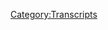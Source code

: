 {{DEFAULTSORT:
    #_TRANSCRIPT_0490:October 9, 2020
}}{{Transcript
    | title         = [[490: October 9, 2020]]
    | caption       = [https://knowledgefight.libsyn.com/490-october-9-2020 Listen to this episode on Libsyn]
    | episodeNumber = [[490: October 9, 2020|490]]
    | length        = 00:41:51
}}

{{MessageBox
    | header     = Warning: Bot Generated Content
    | text       = This transcript was automatically generated by transcription software and likely contains many mistakes and misattributions. Please check the audio for definitive quotes, attribution, and context.
    | image      = N3yvass4myg91.webp
    | imagewidth = 50px
    | id         = warning
}}

{{TranscriptBlock
    | name      = Unknown Speaker
    | timestamp = 00:00:00.000
    | text      = N-N-N-N-N-N-N-Knowledge Fight
}}

{{TranscriptBlock
    | name      = Unknown Speaker
    | timestamp = 00:00:12.960
    | text      = Dan and Jordan, I am sweating
}}

{{TranscriptBlock
    | name      = Unknown Speaker
    | timestamp = 00:00:18.039
    | text      = knowledgefight.com, it's time to pray
}}

{{TranscriptBlock
    | name      = Unknown Speaker
    | timestamp = 00:00:21.320
    | text      = I have great respect for knowledgefight
}}

{{TranscriptBlock
    | name      = Unknown Speaker
    | timestamp = 00:00:23.879
    | text      = knowledgefight
}}

{{TranscriptBlock
    | name      = Unknown Speaker
    | timestamp = 00:00:25.199
    | text      = I'm sick of them posing as if they're the good guys
}}

{{TranscriptBlock
    | name      = Unknown Speaker
    | timestamp = 00:00:27.440
    | text      = saying we are the bad guys
}}

{{TranscriptBlock
    | name      = Unknown Speaker
    | timestamp = 00:00:28.800
    | text      = knowledgefight
}}

{{TranscriptBlock
    | name      = Unknown Speaker
    | timestamp = 00:00:30.039
    | text      = Dan and Jordan, knowledgefight
}}

{{TranscriptBlock
    | name      = Unknown Speaker
    | timestamp = 00:00:32.240
    | text      = Riddle her, riddle her, riddle her
}}

{{TranscriptBlock
    | name      = Unknown Speaker
    | timestamp = 00:00:34.280
    | text      = I need, I need money
}}

{{TranscriptBlock
    | name      = Unknown Speaker
    | timestamp = 00:00:36.479
    | text      = Riddle her, riddle her, riddle her
}}

{{TranscriptBlock
    | name      = Unknown Speaker
    | timestamp = 00:00:39.320
    | text      = Andy and Kansas, Andy and, Andy and
}}

{{TranscriptBlock
    | name      = Unknown Speaker
    | timestamp = 00:00:42.159
    | text      = Stop it, Andy and, Andy and Kansas
}}

{{TranscriptBlock
    | name      = Unknown Speaker
    | timestamp = 00:00:44.719
    | text      = Andy, Andy, it's time to pray
}}

{{TranscriptBlock
    | name      = Unknown Speaker
    | timestamp = 00:00:47.119
    | text      = Andy and Kansas, you're on the air, thanks for holding
}}

{{TranscriptBlock
    | name      = Unknown Speaker
    | timestamp = 00:00:49.359
    | text      = Hello Alex, I'm a big fan, I'm a huge fan
}}

{{TranscriptBlock
    | name      = Unknown Speaker
    | timestamp = 00:00:51.759
    | text      = I love your room
}}

{{TranscriptBlock
    | name      = Unknown Speaker
    | timestamp = 00:00:52.960
    | text      = knowledgefight
}}

{{TranscriptBlock
    | name      = Unknown Speaker
    | timestamp = 00:00:54.039
    | text      = N-N-N-N-N-Knowledgefight.com
}}

{{TranscriptBlock
    | name      = Unknown Speaker
    | timestamp = 00:00:57.039
    | text      = I love you
}}

{{TranscriptBlock
    | name      = Unknown Speaker
    | timestamp = 00:00:59.439
    | text      = Hey everybody, welcome back to Knowledgefight, I'm Dan
}}

{{TranscriptBlock
    | name      = Unknown Speaker
    | timestamp = 00:01:01.159
    | text      = I'm Jordan
}}

{{TranscriptBlock
    | name      = Unknown Speaker
    | timestamp = 00:01:01.759
    | text      = We're a couple dudes, like to sit around, drink novelty beverages
}}

{{TranscriptBlock
    | name      = Unknown Speaker
    | timestamp = 00:01:03.640
    | text      = and talk a little bit about Alex Jones
}}

{{TranscriptBlock
    | name      = Unknown Speaker
    | timestamp = 00:01:05.359
    | text      = Oh indeed we are Dan
}}

{{TranscriptBlock
    | name      = Unknown Speaker
    | timestamp = 00:01:06.560
    | text      = Jordan
}}

{{TranscriptBlock
    | name      = Unknown Speaker
    | timestamp = 00:01:07.000
    | text      = Dan!
}}

{{TranscriptBlock
    | name      = Unknown Speaker
    | timestamp = 00:01:07.640
    | text      = Jordan
}}

{{TranscriptBlock
    | name      = Unknown Speaker
    | timestamp = 00:01:08.040
    | text      = I have a quick question for you
}}

{{TranscriptBlock
    | name      = Unknown Speaker
    | timestamp = 00:01:09.079
    | text      = Alright
}}

{{TranscriptBlock
    | name      = Unknown Speaker
    | timestamp = 00:01:09.480
    | text      = What's your bright spot?
}}

{{TranscriptBlock
    | name      = Unknown Speaker
    | timestamp = 00:01:10.159
    | text      = My bright spot today has to do with worms
}}

{{TranscriptBlock
    | name      = Unknown Speaker
    | timestamp = 00:01:12.599
    | text      = Oh
}}

{{TranscriptBlock
    | name      = Unknown Speaker
    | timestamp = 00:01:13.239
    | text      = Um, worm farm
}}

{{TranscriptBlock
    | name      = Unknown Speaker
    | timestamp = 00:01:14.599
    | text      = Uh huh
}}

{{TranscriptBlock
    | name      = Unknown Speaker
    | timestamp = 00:01:14.959
    | text      = Um, is going strong
}}

{{TranscriptBlock
    | name      = Unknown Speaker
    | timestamp = 00:01:16.400
    | text      = Uh, it was touch and go there for a bit
}}

{{TranscriptBlock
    | name      = Unknown Speaker
    | timestamp = 00:01:18.560
    | text      = I did not know exactly what I was doing
}}

{{TranscriptBlock
    | name      = Unknown Speaker
    | timestamp = 00:01:20.760
    | text      = or if I was feeding them correctly and everything
}}

{{TranscriptBlock
    | name      = Unknown Speaker
    | timestamp = 00:01:23.200
    | text      = Um, but now there's a feeling that I have that is like
}}

{{TranscriptBlock
    | name      = Unknown Speaker
    | timestamp = 00:01:27.000
    | text      = the act of composting is making food more exciting for me a little bit
}}

{{TranscriptBlock
    | name      = Unknown Speaker
    | timestamp = 00:01:32.959
    | text      = Okay
}}

{{TranscriptBlock
    | name      = Unknown Speaker
    | timestamp = 00:01:33.480
    | text      = Because, like, for example, this morning I made a couple eggs and some coffee
}}

{{TranscriptBlock
    | name      = Unknown Speaker
    | timestamp = 00:01:39.159
    | text      = and I realized that I can take these eggshells, feed them to the worms
}}

{{TranscriptBlock
    | name      = Unknown Speaker
    | timestamp = 00:01:43.159
    | text      = Sure
}}

{{TranscriptBlock
    | name      = Unknown Speaker
    | timestamp = 00:01:43.640
    | text      = Coffee grinds, feed them to the worms
}}

{{TranscriptBlock
    | name      = Unknown Speaker
    | timestamp = 00:01:45.640
    | text      = Okay
}}

{{TranscriptBlock
    | name      = Unknown Speaker
    | timestamp = 00:01:46.159
    | text      = Boom!
}}

{{TranscriptBlock
    | name      = Unknown Speaker
    | timestamp = 00:01:47.319
    | text      = You can just feed coffee grinds to worms?
}}

{{TranscriptBlock
    | name      = Unknown Speaker
    | timestamp = 00:01:48.879
    | text      = Oh they love them
}}

{{TranscriptBlock
    | name      = Unknown Speaker
    | timestamp = 00:01:49.599
    | text      = It seems like you can feed anything
}}

{{TranscriptBlock
    | name      = Unknown Speaker
    | timestamp = 00:01:51.439
    | text      = How can you be worried about whether you can't feed anything to worms?
}}

{{TranscriptBlock
    | name      = Unknown Speaker
    | timestamp = 00:01:54.359
    | text      = No
}}

{{TranscriptBlock
    | name      = Unknown Speaker
    | timestamp = 00:01:54.959
    | text      = What can't you feed to worms?
}}

{{TranscriptBlock
    | name      = Unknown Speaker
    | timestamp = 00:01:56.079
    | text      = Um
}}

{{TranscriptBlock
    | name      = Unknown Speaker
    | timestamp = 00:01:56.640
    | text      = Plastic?
}}

{{TranscriptBlock
    | name      = Unknown Speaker
    | timestamp = 00:01:57.159
    | text      = Spicy things
}}

{{TranscriptBlock
    | name      = Unknown Speaker
    | timestamp = 00:01:57.719
    | text      = Spicy things?
}}

{{TranscriptBlock
    | name      = Unknown Speaker
    | timestamp = 00:01:58.400
    | text      = Yeah, so like peppers
}}

{{TranscriptBlock
    | name      = Unknown Speaker
    | timestamp = 00:02:00.000
    | text      = Uh huh
}}

{{TranscriptBlock
    | name      = Unknown Speaker
    | timestamp = 00:02:00.480
    | text      = You can, like, non-spicy peppers are fine
}}

{{TranscriptBlock
    | name      = Unknown Speaker
    | timestamp = 00:02:02.280
    | text      = Sure
}}

{{TranscriptBlock
    | name      = Unknown Speaker
    | timestamp = 00:02:02.719
    | text      = But like hot peppers, no
}}

{{TranscriptBlock
    | name      = Unknown Speaker
    | timestamp = 00:02:03.719
    | text      = No
}}

{{TranscriptBlock
    | name      = Unknown Speaker
    | timestamp = 00:02:04.120
    | text      = No hot peppers
}}

{{TranscriptBlock
    | name      = Unknown Speaker
    | timestamp = 00:02:04.799
    | text      = Citrus, you want to avoid
}}

{{TranscriptBlock
    | name      = Unknown Speaker
    | timestamp = 00:02:06.280
    | text      = You don't want to give them too much citrus
}}

{{TranscriptBlock
    | name      = Unknown Speaker
    | timestamp = 00:02:07.920
    | text      = What happens? Do they explode?
}}

{{TranscriptBlock
    | name      = Unknown Speaker
    | timestamp = 00:02:09.159
    | text      = They turn into gremlins
}}

{{TranscriptBlock
    | name      = Unknown Speaker
    | timestamp = 00:02:10.360
    | text      = Oh, that's no good
}}

{{TranscriptBlock
    | name      = Unknown Speaker
    | timestamp = 00:02:11.240
    | text      = No
}}

{{TranscriptBlock
    | name      = Unknown Speaker
    | timestamp = 00:02:11.960
    | text      = Um, also like cheese
}}

{{TranscriptBlock
    | name      = Unknown Speaker
    | timestamp = 00:02:14.520
    | text      = Uh huh
}}

{{TranscriptBlock
    | name      = Unknown Speaker
    | timestamp = 00:02:14.879
    | text      = You don't want to give worms cheese
}}

{{TranscriptBlock
    | name      = Unknown Speaker
    | timestamp = 00:02:16.280
    | text      = Is there lactose intolerant?
}}

{{TranscriptBlock
    | name      = Unknown Speaker
    | timestamp = 00:02:17.280
    | text      = Yeah
}}

{{TranscriptBlock
    | name      = Unknown Speaker
    | timestamp = 00:02:17.599
    | text      = Okay
}}

{{TranscriptBlock
    | name      = Unknown Speaker
    | timestamp = 00:02:17.960
    | text      = And I think meat too isn't good
}}

{{TranscriptBlock
    | name      = Unknown Speaker
    | timestamp = 00:02:19.800
    | text      = Because that'll also like rot
}}

{{TranscriptBlock
    | name      = Unknown Speaker
    | timestamp = 00:02:21.120
    | text      = Okay
}}

{{TranscriptBlock
    | name      = Unknown Speaker
    | timestamp = 00:02:21.439
    | text      = That's not good
}}

{{TranscriptBlock
    | name      = Unknown Speaker
    | timestamp = 00:02:22.039
    | text      = So you can give them garbage is what you're saying
}}

{{TranscriptBlock
    | name      = Unknown Speaker
    | timestamp = 00:02:24.039
    | text      = Give them like a vegetable and fruit cutting
}}

{{TranscriptBlock
    | name      = Unknown Speaker
    | timestamp = 00:02:26.319
    | text      = Sure, sure, sure
}}

{{TranscriptBlock
    | name      = Unknown Speaker
    | timestamp = 00:02:27.000
    | text      = Uh, cardboard, paper
}}

{{TranscriptBlock
    | name      = Unknown Speaker
    | timestamp = 00:02:29.080
    | text      = Ah, stuff that you would normally compost
}}

{{TranscriptBlock
    | name      = Unknown Speaker
    | timestamp = 00:02:31.479
    | text      = Yeah, compost stuff
}}

{{TranscriptBlock
    | name      = Unknown Speaker
    | timestamp = 00:02:32.639
    | text      = Yeah, yeah, yeah
}}

{{TranscriptBlock
    | name      = Unknown Speaker
    | timestamp = 00:02:33.319
    | text      = Yeah, but it's interesting because it's turning into like almost a feeling of like
}}

{{TranscriptBlock
    | name      = Unknown Speaker
    | timestamp = 00:02:37.400
    | text      = Hey, is there a way that I can make almost everything neutral?
}}

{{TranscriptBlock
    | name      = Unknown Speaker
    | timestamp = 00:02:41.479
    | text      = Sure, sure
}}

{{TranscriptBlock
    | name      = Unknown Speaker
    | timestamp = 00:02:42.520
    | text      = I ate the inside of the egg and my worms ate the shell
}}

{{TranscriptBlock
    | name      = Unknown Speaker
    | timestamp = 00:02:46.039
    | text      = Right, right, right
}}

{{TranscriptBlock
    | name      = Unknown Speaker
    | timestamp = 00:02:46.759
    | text      = I drank the coffee and then the coffee grinds
}}

{{TranscriptBlock
    | name      = Unknown Speaker
    | timestamp = 00:02:49.840
    | text      = Uh, no trash, no waste
}}

{{TranscriptBlock
    | name      = Unknown Speaker
    | timestamp = 00:02:50.639
    | text      = And they will turn into more things
}}

{{TranscriptBlock
    | name      = Unknown Speaker
    | timestamp = 00:02:53.439
    | text      = Fertilizer
}}

{{TranscriptBlock
    | name      = Unknown Speaker
    | timestamp = 00:02:54.400
    | text      = Yeah, exactly, there you go, it's perfect
}}

{{TranscriptBlock
    | name      = Unknown Speaker
    | timestamp = 00:02:56.360
    | text      = It's uh, so that was a bright spot for me
}}

{{TranscriptBlock
    | name      = Unknown Speaker
    | timestamp = 00:02:58.919
    | text      = Thinking about how me and my worms can split a meal
}}

{{TranscriptBlock
    | name      = Unknown Speaker
    | timestamp = 00:03:02.599
    | text      = When are you going to start pooping on the worms?
}}

{{TranscriptBlock
    | name      = Unknown Speaker
    | timestamp = 00:03:04.680
    | text      = Like direct to
}}

{{TranscriptBlock
    | name      = Unknown Speaker
    | timestamp = 00:03:06.080
    | text      = Direct, just stand up, just let it fly
}}

{{TranscriptBlock
    | name      = Unknown Speaker
    | timestamp = 00:03:08.919
    | text      = I don't know if that's as bad as cheese
}}

{{TranscriptBlock
    | name      = Unknown Speaker
    | timestamp = 00:03:11.400
    | text      = But I think you're not supposed to do that
}}

{{TranscriptBlock
    | name      = Unknown Speaker
    | timestamp = 00:03:13.199
    | text      = Well you can't eat any nuts obviously
}}

{{TranscriptBlock
    | name      = Unknown Speaker
    | timestamp = 00:03:14.719
    | text      = I think you're not supposed to do that
}}

{{TranscriptBlock
    | name      = Unknown Speaker
    | timestamp = 00:03:16.439
    | text      = So what's your bright spot?
}}

{{TranscriptBlock
    | name      = Unknown Speaker
    | timestamp = 00:03:17.319
    | text      = Uh, my bright spot is twofold, Dan
}}

{{TranscriptBlock
    | name      = Unknown Speaker
    | timestamp = 00:03:20.080
    | text      = First, my most important bright spot is always annoying to you
}}

{{TranscriptBlock
    | name      = Unknown Speaker
    | timestamp = 00:03:23.759
    | text      = But Rafa won his 13th French Open
}}

{{TranscriptBlock
    | name      = Unknown Speaker
    | timestamp = 00:03:26.280
    | text      = Congrats to Rafa
}}

{{TranscriptBlock
    | name      = Unknown Speaker
    | timestamp = 00:03:26.919
    | text      = Rafa, he won his 13th French Open, it was very exciting
}}

{{TranscriptBlock
    | name      = Unknown Speaker
    | timestamp = 00:03:30.639
    | text      = I genuinely believe that if he stopped playing all the other tournaments and just played clay court
}}

{{TranscriptBlock
    | name      = Unknown Speaker
    | timestamp = 00:03:35.400
    | text      = He could probably win another 13, he's insanely good
}}

{{TranscriptBlock
    | name      = Unknown Speaker
    | timestamp = 00:03:38.400
    | text      = Good on him
}}

{{TranscriptBlock
    | name      = Unknown Speaker
    | timestamp = 00:03:38.919
    | text      = It's incredible
}}

{{TranscriptBlock
    | name      = Unknown Speaker
    | timestamp = 00:03:39.759
    | text      = But my second bright spot, Dan
}}

{{TranscriptBlock
    | name      = Unknown Speaker
    | timestamp = 00:03:41.919
    | text      = Do you recall the endless story about the strawberries?
}}

{{TranscriptBlock
    | name      = Unknown Speaker
    | timestamp = 00:03:46.199
    | text      = The chocolate covered strawberries?
}}

{{TranscriptBlock
    | name      = Unknown Speaker
    | timestamp = 00:03:47.240
    | text      = Yeah, yes
}}

{{TranscriptBlock
    | name      = Unknown Speaker
    | timestamp = 00:03:47.759
    | text      = Alright, so
}}

{{TranscriptBlock
    | name      = Unknown Speaker
    | timestamp = 00:03:48.680
    | text      = About the delivery date
}}

{{TranscriptBlock
    | name      = Unknown Speaker
    | timestamp = 00:03:49.960
    | text      = Yes, yes, it was wrong
}}

{{TranscriptBlock
    | name      = Unknown Speaker
    | timestamp = 00:03:51.800
    | text      = So we were done with it, and then on her birthday
}}

{{TranscriptBlock
    | name      = Unknown Speaker
    | timestamp = 00:03:54.599
    | text      = I didn't send any emails, I didn't do anything
}}

{{TranscriptBlock
    | name      = Unknown Speaker
    | timestamp = 00:03:56.400
    | text      = Her birthday, everything came and went by, no big deal
}}

{{TranscriptBlock
    | name      = Unknown Speaker
    | timestamp = 00:03:59.159
    | text      = The day after her birthday, more chocolate strawberries showed up
}}

{{TranscriptBlock
    | name      = Unknown Speaker
    | timestamp = 00:04:03.360
    | text      = I didn't order them
}}

{{TranscriptBlock
    | name      = Unknown Speaker
    | timestamp = 00:04:05.199
    | text      = That's not even the right day for when I would have ordered them
}}

{{TranscriptBlock
    | name      = Unknown Speaker
    | timestamp = 00:04:08.199
    | text      = No, they would have been late if they weren't early
}}

{{TranscriptBlock
    | name      = Unknown Speaker
    | timestamp = 00:04:10.439
    | text      = Yes, exactly, exactly
}}

{{TranscriptBlock
    | name      = Unknown Speaker
    | timestamp = 00:04:11.840
    | text      = But they weren't also early
}}

{{TranscriptBlock
    | name      = Unknown Speaker
    | timestamp = 00:04:13.240
    | text      = They just sent me more strawberries
}}

{{TranscriptBlock
    | name      = Unknown Speaker
    | timestamp = 00:04:14.599
    | text      = So I have so many goddamn chocolate strawberries
}}

{{TranscriptBlock
    | name      = Unknown Speaker
    | timestamp = 00:04:17.720
    | text      = And questions
}}

{{TranscriptBlock
    | name      = Unknown Speaker
    | timestamp = 00:04:18.519
    | text      = Yeah, you can only eat, so did you know that there's a limit on how many you can eat before you're like
}}

{{TranscriptBlock
    | name      = Unknown Speaker
    | timestamp = 00:04:23.040
    | text      = I'm done with chocolate covered strawberries
}}

{{TranscriptBlock
    | name      = Unknown Speaker
    | timestamp = 00:04:25.480
    | text      = I did actually know that
}}

{{TranscriptBlock
    | name      = Unknown Speaker
    | timestamp = 00:04:26.759
    | text      = And it wasn't from reading an article
}}

{{TranscriptBlock
    | name      = Unknown Speaker
    | timestamp = 00:04:28.480
    | text      = No, it wasn't
}}

{{TranscriptBlock
    | name      = Unknown Speaker
    | timestamp = 00:04:29.120
    | text      = I just know that I can make it through about two of them
}}

{{TranscriptBlock
    | name      = Unknown Speaker
    | timestamp = 00:04:31.639
    | text      = And then I'm kinda like, ugh
}}

{{TranscriptBlock
    | name      = Unknown Speaker
    | timestamp = 00:04:33.160
    | text      = I'm gonna need to wait another six months before I have one of these
}}

{{TranscriptBlock
    | name      = Unknown Speaker
    | timestamp = 00:04:35.639
    | text      = Yeah
}}

{{TranscriptBlock
    | name      = Unknown Speaker
    | timestamp = 00:04:36.560
    | text      = Which is why I didn't spring for that fondue set
}}

{{TranscriptBlock
    | name      = Unknown Speaker
    | timestamp = 00:04:41.079
    | text      = That would be smart
}}

{{TranscriptBlock
    | name      = Unknown Speaker
    | timestamp = 00:04:42.720
    | text      = I thought about it, hey why not have a chocolate fountain in the house?
}}

{{TranscriptBlock
    | name      = Unknown Speaker
    | timestamp = 00:04:45.079
    | text      = I don't think the worms can eat the chocolate fountain though
}}

{{TranscriptBlock
    | name      = Unknown Speaker
    | timestamp = 00:04:47.920
    | text      = No, they can't
}}

{{TranscriptBlock
    | name      = Unknown Speaker
    | timestamp = 00:04:48.920
    | text      = They can swim in it
}}

{{TranscriptBlock
    | name      = Unknown Speaker
    | timestamp = 00:04:49.720
    | text      = Okay, that would be a good idea
}}

{{TranscriptBlock
    | name      = Unknown Speaker
    | timestamp = 00:04:52.360
    | text      = So yeah, Jordan, today we've got an interesting episode to go over
}}

{{TranscriptBlock
    | name      = Unknown Speaker
    | timestamp = 00:04:55.600
    | text      = We're gonna be talking about October 9th, 2020
}}

{{TranscriptBlock
    | name      = Unknown Speaker
    | timestamp = 00:04:58.120
    | text      = Alright
}}

{{TranscriptBlock
    | name      = Unknown Speaker
    | timestamp = 00:04:58.759
    | text      = I'm Dan, this is 2020
}}

{{TranscriptBlock
    | name      = Unknown Speaker
    | timestamp = 00:04:59.480
    | text      = Goddammit
}}

{{TranscriptBlock
    | name      = Unknown Speaker
    | timestamp = 00:05:00.439
    | text      = That is Friday's episode from last week
}}

{{TranscriptBlock
    | name      = Unknown Speaker
    | timestamp = 00:05:03.480
    | text      = I would like to start this episode off with a tiny bit of an apology to the folks
}}

{{TranscriptBlock
    | name      = Unknown Speaker
    | timestamp = 00:05:09.920
    | text      = Mostly for the sort of radio silence
}}

{{TranscriptBlock
    | name      = Unknown Speaker
    | timestamp = 00:05:13.120
    | text      = We didn't have an episode on Friday and I didn't post anything online
}}

{{TranscriptBlock
    | name      = Unknown Speaker
    | timestamp = 00:05:16.279
    | text      = And part of the reason I get into that
}}

{{TranscriptBlock
    | name      = Unknown Speaker
    | timestamp = 00:05:19.160
    | text      = But we used to talk a bit more openly about mental health struggles on the podcast
}}

{{TranscriptBlock
    | name      = Unknown Speaker
    | timestamp = 00:05:26.800
    | text      = And one of the reasons that I have talked about it less
}}

{{TranscriptBlock
    | name      = Unknown Speaker
    | timestamp = 00:05:31.879
    | text      = Is because part of my struggle is hurt by the idea of everyone knowing
}}

{{TranscriptBlock
    | name      = Unknown Speaker
    | timestamp = 00:05:38.240
    | text      = Sure, sure, sure, of course
}}

{{TranscriptBlock
    | name      = Unknown Speaker
    | timestamp = 00:05:39.800
    | text      = Of my struggle
}}

{{TranscriptBlock
    | name      = Unknown Speaker
    | timestamp = 00:05:41.399
    | text      = Yeah, yeah
}}

{{TranscriptBlock
    | name      = Unknown Speaker
    | timestamp = 00:05:42.399
    | text      = The anxiety that I deal with gets worse if I talk about it
}}

{{TranscriptBlock
    | name      = Unknown Speaker
    | timestamp = 00:05:47.480
    | text      = And I'm aware that there are tens of thousands of people who listen to the show
}}

{{TranscriptBlock
    | name      = Unknown Speaker
    | timestamp = 00:05:51.079
    | text      = Whereas I admire your ability to be open about your bipolar struggle much more
}}

{{TranscriptBlock
    | name      = Unknown Speaker
    | timestamp = 00:05:59.800
    | text      = I guess I would say bravely than I
}}

{{TranscriptBlock
    | name      = Unknown Speaker
    | timestamp = 00:06:02.199
    | text      = I mean in a certain sense it's also just a side effect of being bipolar
}}

{{TranscriptBlock
    | name      = Unknown Speaker
    | timestamp = 00:06:07.439
    | text      = Yeah, I guess
}}

{{TranscriptBlock
    | name      = Unknown Speaker
    | timestamp = 00:06:07.959
    | text      = What else am I gonna be loud about?
}}

{{TranscriptBlock
    | name      = Unknown Speaker
    | timestamp = 00:06:09.639
    | text      = I guess that's fair
}}

{{TranscriptBlock
    | name      = Unknown Speaker
    | timestamp = 00:06:10.959
    | text      = It's a different story
}}

{{TranscriptBlock
    | name      = Unknown Speaker
    | timestamp = 00:06:12.160
    | text      = Yeah, and so I got on some meds for depression and anxiety a while back
}}

{{TranscriptBlock
    | name      = Unknown Speaker
    | timestamp = 00:06:18.879
    | text      = And we haven't really talked a ton about that
}}

{{TranscriptBlock
    | name      = Unknown Speaker
    | timestamp = 00:06:22.000
    | text      = Because I also don't really find it as interesting
}}

{{TranscriptBlock
    | name      = Unknown Speaker
    | timestamp = 00:06:26.000
    | text      = Sure
}}

{{TranscriptBlock
    | name      = Unknown Speaker
    | timestamp = 00:06:26.560
    | text      = But it was doing quite well
}}

{{TranscriptBlock
    | name      = Unknown Speaker
    | timestamp = 00:06:28.639
    | text      = Yeah, I mean that's another reason that you weren't talking about
}}

{{TranscriptBlock
    | name      = Unknown Speaker
    | timestamp = 00:06:31.120
    | text      = Is because you were feeling better
}}

{{TranscriptBlock
    | name      = Unknown Speaker
    | timestamp = 00:06:32.399
    | text      = Yeah, yeah, quite a bit
}}

{{TranscriptBlock
    | name      = Unknown Speaker
    | timestamp = 00:06:33.519
    | text      = There were ups and downs
}}

{{TranscriptBlock
    | name      = Unknown Speaker
    | timestamp = 00:06:34.480
    | text      = But I have been somebody who's been reluctant to take meds in the past
}}

{{TranscriptBlock
    | name      = Unknown Speaker
    | timestamp = 00:06:41.839
    | text      = At least in my more adult years
}}

{{TranscriptBlock
    | name      = Unknown Speaker
    | timestamp = 00:06:43.680
    | text      = Sure
}}

{{TranscriptBlock
    | name      = Unknown Speaker
    | timestamp = 00:06:44.079
    | text      = And part of the reason for it is fears, uncertainties, not distrust of like they work
}}

{{TranscriptBlock
    | name      = Unknown Speaker
    | timestamp = 00:06:49.839
    | text      = No, no, no, of course
}}

{{TranscriptBlock
    | name      = Unknown Speaker
    | timestamp = 00:06:50.720
    | text      = I just always thought like, well, I'll be able to talk my way through this eventually
}}

{{TranscriptBlock
    | name      = Unknown Speaker
    | timestamp = 00:06:55.920
    | text      = Sure, sure, sure, sure
}}

{{TranscriptBlock
    | name      = Unknown Speaker
    | timestamp = 00:06:57.439
    | text      = And then I gave it a shot, just thought about like, oh, let's explore this and see
}}

{{TranscriptBlock
    | name      = Unknown Speaker
    | timestamp = 00:07:02.800
    | text      = And I had some positive results and it was great
}}

{{TranscriptBlock
    | name      = Unknown Speaker
    | timestamp = 00:07:05.839
    | text      = And this last week I accidentally had stopped taking my meds
}}

{{TranscriptBlock
    | name      = Unknown Speaker
    | timestamp = 00:07:11.439
    | text      = And one of the things that's really tough about that
}}

{{TranscriptBlock
    | name      = Unknown Speaker
    | timestamp = 00:07:14.160
    | text      = Is somebody who doesn't, you know, isn't a habitual med taker
}}

{{TranscriptBlock
    | name      = Unknown Speaker
    | timestamp = 00:07:21.040
    | text      = Sure, sure, sure
}}

{{TranscriptBlock
    | name      = Unknown Speaker
    | timestamp = 00:07:22.639
    | text      = Is that you don't really notice sometimes when you stop taking them
}}

{{TranscriptBlock
    | name      = Unknown Speaker
    | timestamp = 00:07:27.360
    | text      = Yeah
}}

{{TranscriptBlock
    | name      = Unknown Speaker
    | timestamp = 00:07:27.759
    | text      = I think it's this really weird phenomenon that I don't fully understand
}}

{{TranscriptBlock
    | name      = Unknown Speaker
    | timestamp = 00:07:32.079
    | text      = And I don't think I've heard talked about all that much
}}

{{TranscriptBlock
    | name      = Unknown Speaker
    | timestamp = 00:07:35.199
    | text      = But there was, you know, it was a good week before my mental state was changing
}}

{{TranscriptBlock
    | name      = Unknown Speaker
    | timestamp = 00:07:43.040
    | text      = To the point where thankfully I had enough awareness to like recognize like, oh, this is
}}

{{TranscriptBlock
    | name      = Unknown Speaker
    | timestamp = 00:07:48.000
    | text      = Oh, oh shit
}}

{{TranscriptBlock
    | name      = Unknown Speaker
    | timestamp = 00:07:48.879
    | text      = Yeah
}}

{{TranscriptBlock
    | name      = Unknown Speaker
    | timestamp = 00:07:49.920
    | text      = But it was really strange to be like, you know, a couple days in and not notice
}}

{{TranscriptBlock
    | name      = Unknown Speaker
    | timestamp = 00:07:59.519
    | text      = That I had stopped this behavior that I had gotten used to
}}

{{TranscriptBlock
    | name      = Unknown Speaker
    | timestamp = 00:08:03.199
    | text      = Yeah
}}

{{TranscriptBlock
    | name      = Unknown Speaker
    | timestamp = 00:08:03.439
    | text      = Yeah, so I don't know exactly what my point is
}}

{{TranscriptBlock
    | name      = Unknown Speaker
    | timestamp = 00:08:06.560
    | text      = But I had a little bit of trouble last week
}}

{{TranscriptBlock
    | name      = Unknown Speaker
    | timestamp = 00:08:10.879
    | text      = And I appreciate in, I mean, in advance, I guess, people being nice
}}

{{TranscriptBlock
    | name      = Unknown Speaker
    | timestamp = 00:08:17.920
    | text      = I don't know
}}

{{TranscriptBlock
    | name      = Unknown Speaker
    | timestamp = 00:08:19.199
    | text      = We'll see
}}

{{TranscriptBlock
    | name      = Unknown Speaker
    | timestamp = 00:08:19.600
    | text      = No one has any obligation to be nice
}}

{{TranscriptBlock
    | name      = Unknown Speaker
    | timestamp = 00:08:21.279
    | text      = This would be a weird time for them to turn on you
}}

{{TranscriptBlock
    | name      = Unknown Speaker
    | timestamp = 00:08:23.120
    | text      = But yeah
}}

{{TranscriptBlock
    | name      = Unknown Speaker
    | timestamp = 00:08:25.120
    | text      = But I'm okay, everything's all right
}}

{{TranscriptBlock
    | name      = Unknown Speaker
    | timestamp = 00:08:28.160
    | text      = And I'm sorry, like I said, to have radio silence
}}

{{TranscriptBlock
    | name      = Unknown Speaker
    | timestamp = 00:08:31.759
    | text      = But the reason for that was that part of like what I really needed to do to get back to normal
}}

{{TranscriptBlock
    | name      = Unknown Speaker
    | timestamp = 00:08:37.759
    | text      = Was to, you know, consult with help
}}

{{TranscriptBlock
    | name      = Unknown Speaker
    | timestamp = 00:08:42.080
    | text      = Take the meds
}}

{{TranscriptBlock
    | name      = Unknown Speaker
    | timestamp = 00:08:43.759
    | text      = To get back to normal
}}

{{TranscriptBlock
    | name      = Unknown Speaker
    | timestamp = 00:08:45.360
    | text      = Do some healthy things
}}

{{TranscriptBlock
    | name      = Unknown Speaker
    | timestamp = 00:08:47.039
    | text      = And avoid being on social media at all
}}

{{TranscriptBlock
    | name      = Unknown Speaker
    | timestamp = 00:08:50.720
    | text      = No, it was the smartest move for you
}}

{{TranscriptBlock
    | name      = Unknown Speaker
    | timestamp = 00:08:52.240
    | text      = I really apologize for anybody who got confused or was worried
}}

{{TranscriptBlock
    | name      = Unknown Speaker
    | timestamp = 00:08:56.559
    | text      = It's nice that someone may be worried, but I would hate to have precipitated that
}}

{{TranscriptBlock
    | name      = Unknown Speaker
    | timestamp = 00:09:03.759
    | text      = And, you know, onward and upward
}}

{{TranscriptBlock
    | name      = Unknown Speaker
    | timestamp = 00:09:05.600
    | text      = Yeah
}}

{{TranscriptBlock
    | name      = Unknown Speaker
    | timestamp = 00:09:06.000
    | text      = I don't want to dwell too much on this, but like, you know
}}

{{TranscriptBlock
    | name      = Unknown Speaker
    | timestamp = 00:09:08.240
    | text      = And the only thing you can really do is keep moving forward
}}

{{TranscriptBlock
    | name      = Unknown Speaker
    | timestamp = 00:09:11.200
    | text      = Yeah, of course
}}

{{TranscriptBlock
    | name      = Unknown Speaker
    | timestamp = 00:09:11.600
    | text      = So we shall
}}

{{TranscriptBlock
    | name      = Unknown Speaker
    | timestamp = 00:09:12.960
    | text      = No, absolutely
}}

{{TranscriptBlock
    | name      = Unknown Speaker
    | timestamp = 00:09:13.840
    | text      = It was, yeah, it was difficult
}}

{{TranscriptBlock
    | name      = Unknown Speaker
    | timestamp = 00:09:17.200
    | text      = It was a little scary, but we're back on it
}}

{{TranscriptBlock
    | name      = Unknown Speaker
    | timestamp = 00:09:21.519
    | text      = Yeah
}}

{{TranscriptBlock
    | name      = Unknown Speaker
    | timestamp = 00:09:22.000
    | text      = And I appreciate your help in particular
}}

{{TranscriptBlock
    | name      = Unknown Speaker
    | timestamp = 00:09:24.639
    | text      = You're a great friend and
}}

{{TranscriptBlock
    | name      = Unknown Speaker
    | timestamp = 00:09:26.639
    | text      = Ah, come on
}}

{{TranscriptBlock
    | name      = Unknown Speaker
    | timestamp = 00:09:28.960
    | text      = Dan, we had an argument one time
}}

{{TranscriptBlock
    | name      = Unknown Speaker
    | timestamp = 00:09:30.480
    | text      = Come on now
}}

{{TranscriptBlock
    | name      = Unknown Speaker
    | timestamp = 00:09:31.039
    | text      = Didn't we?
}}

{{TranscriptBlock
    | name      = Unknown Speaker
    | timestamp = 00:09:31.840
    | text      = Yeah, probably
}}

{{TranscriptBlock
    | name      = Unknown Speaker
    | timestamp = 00:09:32.480
    | text      = A couple times
}}

{{TranscriptBlock
    | name      = Unknown Speaker
    | timestamp = 00:09:33.440
    | text      = Maybe
}}

{{TranscriptBlock
    | name      = Unknown Speaker
    | timestamp = 00:09:34.000
    | text      = Um, so yeah, we're gonna get back to, you know, a normalcy
}}

{{TranscriptBlock
    | name      = Unknown Speaker
    | timestamp = 00:09:40.159
    | text      = Yeah
}}

{{TranscriptBlock
    | name      = Unknown Speaker
    | timestamp = 00:09:40.799
    | text      = But today on this episode we're gonna be talking about October 9th
}}

{{TranscriptBlock
    | name      = Unknown Speaker
    | timestamp = 00:09:45.279
    | text      = And there's not a lot going on on this episode
}}

{{TranscriptBlock
    | name      = Unknown Speaker
    | timestamp = 00:09:47.279
    | text      = And I thought there would be
}}

{{TranscriptBlock
    | name      = Unknown Speaker
    | timestamp = 00:09:49.039
    | text      = Because, you know, this is after the vice presidential debates
}}

{{TranscriptBlock
    | name      = Unknown Speaker
    | timestamp = 00:09:51.919
    | text      = Sure
}}

{{TranscriptBlock
    | name      = Unknown Speaker
    | timestamp = 00:09:52.399
    | text      = And, of course, a fly landed on Mike Pence's head
}}

{{TranscriptBlock
    | name      = Unknown Speaker
    | timestamp = 00:09:54.960
    | text      = That's the only thing anyone will remember from those debates
}}

{{TranscriptBlock
    | name      = Unknown Speaker
    | timestamp = 00:09:58.399
    | text      = Yeah
}}

{{TranscriptBlock
    | name      = Unknown Speaker
    | timestamp = 00:09:58.799
    | text      = Yeah
}}

{{TranscriptBlock
    | name      = Unknown Speaker
    | timestamp = 00:09:59.279
    | text      = And, you know, Alex made a big deal out of a fly going around Obama
}}

{{TranscriptBlock
    | name      = Unknown Speaker
    | timestamp = 00:10:03.679
    | text      = And said that he smelled like sulfur
}}

{{TranscriptBlock
    | name      = Unknown Speaker
    | timestamp = 00:10:05.679
    | text      = It was a sign that he's demon-possessed
}}

{{TranscriptBlock
    | name      = Unknown Speaker
    | timestamp = 00:10:07.759
    | text      = It does seem like it would be at least something you have to address
}}

{{TranscriptBlock
    | name      = Unknown Speaker
    | timestamp = 00:10:10.960
    | text      = It's, it was a big part of Alex's rhetoric
}}

{{TranscriptBlock
    | name      = Unknown Speaker
    | timestamp = 00:10:13.679
    | text      = And so I figured, like, it's gonna be like, oh, it's a good fly
}}

{{TranscriptBlock
    | name      = Unknown Speaker
    | timestamp = 00:10:16.559
    | text      = Ah, yeah
}}

{{TranscriptBlock
    | name      = Unknown Speaker
    | timestamp = 00:10:17.120
    | text      = Something like that
}}

{{TranscriptBlock
    | name      = Unknown Speaker
    | timestamp = 00:10:17.840
    | text      = This is God's fly
}}

{{TranscriptBlock
    | name      = Unknown Speaker
    | timestamp = 00:10:19.039
    | text      = And then you have the other issue that I know that this is one of your big sort of lanes
}}

{{TranscriptBlock
    | name      = Unknown Speaker
    | timestamp = 00:10:26.080
    | text      = That was Trump's treatment
}}

{{TranscriptBlock
    | name      = Unknown Speaker
    | timestamp = 00:10:28.240
    | text      = I don't know if you want to say something about, about this
}}

{{TranscriptBlock
    | name      = Unknown Speaker
    | timestamp = 00:10:30.879
    | text      = Uh, what? That he was, that he's fueled by abortions now?
}}

{{TranscriptBlock
    | name      = Unknown Speaker
    | timestamp = 00:10:34.159
    | text      = What do you, what do you want me to say about his treatment?
}}

{{TranscriptBlock
    | name      = Unknown Speaker
    | timestamp = 00:10:36.320
    | text      = Say more, say a little more about this
}}

{{TranscriptBlock
    | name      = Unknown Speaker
    | timestamp = 00:10:37.759
    | text      = Because I didn't, I didn't look into this specific treatment
}}

{{TranscriptBlock
    | name      = Unknown Speaker
    | timestamp = 00:10:40.480
    | text      = Well, I mean, it's, it's, it's exaggerating
}}

{{TranscriptBlock
    | name      = Unknown Speaker
    | timestamp = 00:10:43.600
    | text      = You know, it's a bunch of stuff they use themselves and some of them are sourced from
}}

{{TranscriptBlock
    | name      = Unknown Speaker
    | timestamp = 00:10:46.879
    | text      = But that's the way that someone like Alex would present this
}}

{{TranscriptBlock
    | name      = Unknown Speaker
    | timestamp = 00:10:49.519
    | text      = Exactly
}}

{{TranscriptBlock
    | name      = Unknown Speaker
    | timestamp = 00:10:50.080
    | text      = If it were Hillary Clinton getting a treatment that involves themselves
}}

{{TranscriptBlock
    | name      = Unknown Speaker
    | timestamp = 00:10:54.000
    | text      = She is eating abortions to survive and she will eat you when she runs out of aborted fetuses
}}

{{TranscriptBlock
    | name      = Unknown Speaker
    | timestamp = 00:11:00.320
    | text      = Right
}}

{{TranscriptBlock
    | name      = Unknown Speaker
    | timestamp = 00:11:00.639
    | text      = Yeah
}}

{{TranscriptBlock
    | name      = Unknown Speaker
    | timestamp = 00:11:01.039
    | text      = So Trump is getting this treatment that Alex would deride as demonic in his enemies
}}

{{TranscriptBlock
    | name      = Unknown Speaker
    | timestamp = 00:11:06.960
    | text      = And a fly landed on Mike Pence's head
}}

{{TranscriptBlock
    | name      = Unknown Speaker
    | timestamp = 00:11:09.120
    | text      = Yeah
}}

{{TranscriptBlock
    | name      = Unknown Speaker
    | timestamp = 00:11:09.600
    | text      = And so I was like, well, uh, gotta click, gotta see what's going on here
}}

{{TranscriptBlock
    | name      = Unknown Speaker
    | timestamp = 00:11:14.159
    | text      = Gotta see what's up there, yeah
}}

{{TranscriptBlock
    | name      = Unknown Speaker
    | timestamp = 00:11:15.600
    | text      = And, uh, yeah, not much
}}

{{TranscriptBlock
    | name      = Unknown Speaker
    | timestamp = 00:11:20.159
    | text      = And
}}

{{TranscriptBlock
    | name      = Unknown Speaker
    | timestamp = 00:11:20.480
    | text      = I'm not surprised, I'm not surprised that that information isn't really being widely publicized
}}

{{TranscriptBlock
    | name      = Unknown Speaker
    | timestamp = 00:11:25.200
    | text      = in the far right circles
}}

{{TranscriptBlock
    | name      = Unknown Speaker
    | timestamp = 00:11:26.399
    | text      = What, the fly?
}}

{{TranscriptBlock
    | name      = Unknown Speaker
    | timestamp = 00:11:27.200
    | text      = Yeah, no, not the fly part, no, not the fly
}}

{{TranscriptBlock
    | name      = Unknown Speaker
    | timestamp = 00:11:29.919
    | text      = The fact that their president was, his life was saved by abortion
}}

{{TranscriptBlock
    | name      = Unknown Speaker
    | timestamp = 00:11:33.840
    | text      = should really be something that they think about
}}

{{TranscriptBlock
    | name      = Unknown Speaker
    | timestamp = 00:11:36.720
    | text      = Like a lot, but they won't, which is amazing
}}

{{TranscriptBlock
    | name      = Unknown Speaker
    | timestamp = 00:11:39.279
    | text      = So a lot of the beginning of the show is about the UN getting an award for fighting the use
}}

{{TranscriptBlock
    | name      = Unknown Speaker
    | timestamp = 00:11:49.759
    | text      = of hunger in war
}}

{{TranscriptBlock
    | name      = Unknown Speaker
    | timestamp = 00:11:51.840
    | text      = That sounds exactly like the top story everyone was talking about on Friday
}}

{{TranscriptBlock
    | name      = Unknown Speaker
    | timestamp = 00:11:56.080
    | text      = I remember that one being huge
}}

{{TranscriptBlock
    | name      = Unknown Speaker
    | timestamp = 00:11:57.840
    | text      = The UN got an award, and you know, it's the kind of thing where there'll be like a war
}}

{{TranscriptBlock
    | name      = Unknown Speaker
    | timestamp = 00:12:03.440
    | text      = that's going on and some leader will starve people as a means of carrying out the war
}}

{{TranscriptBlock
    | name      = Unknown Speaker
    | timestamp = 00:12:08.559
    | text      = Yes, of course
}}

{{TranscriptBlock
    | name      = Unknown Speaker
    | timestamp = 00:12:09.039
    | text      = And the UN has programs that they use to try and fight back against that
}}

{{TranscriptBlock
    | name      = Unknown Speaker
    | timestamp = 00:12:14.159
    | text      = Alex believes that this is nonsensical because the UN caused COVID and then has made everyone
}}

{{TranscriptBlock
    | name      = Unknown Speaker
    | timestamp = 00:12:21.519
    | text      = lock down, which is causing the collapse of the first world, which will cause the collapse
}}

{{TranscriptBlock
    | name      = Unknown Speaker
    | timestamp = 00:12:25.840
    | text      = of the third world, which will kill off everybody, which is basically them using hunger as war
}}

{{TranscriptBlock
    | name      = Unknown Speaker
    | timestamp = 00:12:31.279
    | text      = Sure
}}

{{TranscriptBlock
    | name      = Unknown Speaker
    | timestamp = 00:12:32.320
    | text      = And so he believes it's hypocritical
}}

{{TranscriptBlock
    | name      = Unknown Speaker
    | timestamp = 00:12:33.759
    | text      = He goes on for a very long time about it, and I found it incredibly boring
}}

{{TranscriptBlock
    | name      = Unknown Speaker
    | timestamp = 00:12:37.679
    | text      = Yeah, that doesn't surprise me
}}

{{TranscriptBlock
    | name      = Unknown Speaker
    | timestamp = 00:12:39.200
    | text      = That very much doesn't surprise me
}}

{{TranscriptBlock
    | name      = Unknown Speaker
    | timestamp = 00:12:40.879
    | text      = I was bored when the moment you said he started talking about the UN, I was like,
}}

{{TranscriptBlock
    | name      = Unknown Speaker
    | timestamp = 00:12:44.639
    | text      = what are we even here for? What are we here for? I'm not talking about the UN today
}}

{{TranscriptBlock
    | name      = Unknown Speaker
    | timestamp = 00:12:48.480
    | text      = Yeah, so this was the first thing that I heard that I kind of was like
}}

{{TranscriptBlock
    | name      = Unknown Speaker
    | timestamp = 00:12:54.399
    | text      = interested a little bit because there's a long stretch of just complaining about the UN
}}

{{TranscriptBlock
    | name      = Unknown Speaker
    | timestamp = 00:12:58.799
    | text      = Yeah, they have learned helplessness drills, they do, and they also have situational ethics
}}

{{TranscriptBlock
    | name      = Unknown Speaker
    | timestamp = 00:13:06.000
    | text      = They call it spaceship or lifeboat where they do this with astronauts
}}

{{TranscriptBlock
    | name      = Unknown Speaker
    | timestamp = 00:13:12.639
    | text      = They'll decide if somebody's going to take cyanide pills because they're not going to
}}

{{TranscriptBlock
    | name      = Unknown Speaker
    | timestamp = 00:13:15.440
    | text      = make it back in enough time for everybody to have enough food and water
}}

{{TranscriptBlock
    | name      = Unknown Speaker
    | timestamp = 00:13:19.039
    | text      = They'll decide who's most essential and who isn't, then you decide who dies first
}}

{{TranscriptBlock
    | name      = Unknown Speaker
    | timestamp = 00:13:23.840
    | text      = Then once you've gotten into that mindset, well, now you've just given into total eugenics
}}

{{TranscriptBlock
    | name      = Unknown Speaker
    | timestamp = 00:13:30.639
    | text      = So that's really where all this is going
}}

{{TranscriptBlock
    | name      = Unknown Speaker
    | timestamp = 00:13:32.639
    | text      = I don't understand what else would you do to prepare astronauts for a really bad situation
}}

{{TranscriptBlock
    | name      = Unknown Speaker
    | timestamp = 00:13:41.279
    | text      = They all die simultaneously
}}

{{TranscriptBlock
    | name      = Unknown Speaker
    | timestamp = 00:13:43.039
    | text      = That's the only way to not support eugenics in this situation, Dan, obviously
}}

{{TranscriptBlock
    | name      = Unknown Speaker
    | timestamp = 00:13:47.039
    | text      = I mean, I would like astronauts to be well trained
}}

{{TranscriptBlock
    | name      = Unknown Speaker
    | timestamp = 00:13:51.200
    | text      = and I think there are few higher stakes situations than something going wrong in space
}}

{{TranscriptBlock
    | name      = Unknown Speaker
    | timestamp = 00:13:56.559
    | text      = And it's hard, you don't like to think about it, you don't like to realize that sometimes
}}

{{TranscriptBlock
    | name      = Unknown Speaker
    | timestamp = 00:14:03.600
    | text      = maybe someone does have to die in order for the rest of the crew to make it home
}}

{{TranscriptBlock
    | name      = Unknown Speaker
    | timestamp = 00:14:08.320
    | text      = What's the alternative? Don't talk about it, and then they fight up in space about who's going to
}}

{{TranscriptBlock
    | name      = Unknown Speaker
    | timestamp = 00:14:13.919
    | text      = Oh, we're drawing straws? We're astronauts, we're not going to draw straws like we're in
}}

{{TranscriptBlock
    | name      = Unknown Speaker
    | timestamp = 00:14:17.840
    | text      = Lord of the Fucking Flies
}}

{{TranscriptBlock
    | name      = Unknown Speaker
    | timestamp = 00:14:19.200
    | text      = Right, then the one person who can fly the ship
}}

{{TranscriptBlock
    | name      = Unknown Speaker
    | timestamp = 00:14:22.159
    | text      = I know they can all fly more or less, but somebody who may be more essential to getting the mission
}}

{{TranscriptBlock
    | name      = Unknown Speaker
    | timestamp = 00:14:29.440
    | text      = home ends up drawing the straw like, well, sorry, fair is fair
}}

{{TranscriptBlock
    | name      = Unknown Speaker
    | timestamp = 00:14:34.879
    | text      = Why wouldn't they have these exercises or these thoughts?
}}

{{TranscriptBlock
    | name      = Unknown Speaker
    | timestamp = 00:14:38.639
    | text      = They're committed to not using eugenics, Dan
}}

{{TranscriptBlock
    | name      = Unknown Speaker
    | timestamp = 00:14:41.679
    | text      = That's what real principles mean
}}

{{TranscriptBlock
    | name      = Unknown Speaker
    | timestamp = 00:14:44.080
    | text      = Everyone dies on that spaceship
}}

{{TranscriptBlock
    | name      = Unknown Speaker
    | timestamp = 00:14:46.080
    | text      = And if you want to use eugenics on Earth, we all take cyanide pills the same way
}}

{{TranscriptBlock
    | name      = Unknown Speaker
    | timestamp = 00:14:50.320
    | text      = It's daily
}}

{{TranscriptBlock
    | name      = Unknown Speaker
    | timestamp = 00:14:51.120
    | text      = It's very silly to me the way Alex takes these kinds of things where it's, A, worst case scenario
}}

{{TranscriptBlock
    | name      = Unknown Speaker
    | timestamp = 00:14:58.159
    | text      = planning if you're in space, for example, and Dan is like, this is the plan for everyone
}}

{{TranscriptBlock
    | name      = Unknown Speaker
    | timestamp = 00:15:04.559
    | text      = No, that's the plan for when something goes wrong in space
}}

{{TranscriptBlock
    | name      = Unknown Speaker
    | timestamp = 00:15:07.039
    | text      = Yeah, very unique circumstances
}}

{{TranscriptBlock
    | name      = Unknown Speaker
    | timestamp = 00:15:10.559
    | text      = They've even got a plan for if somebody goes space crazy
}}

{{TranscriptBlock
    | name      = Unknown Speaker
    | timestamp = 00:15:13.759
    | text      = They've got a whole chain of command thing set up, they've got the whole thing
}}

{{TranscriptBlock
    | name      = Unknown Speaker
    | timestamp = 00:15:17.039
    | text      = Also, if you're not doing that, what's the alternative?
}}

{{TranscriptBlock
    | name      = Unknown Speaker
    | timestamp = 00:15:19.360
    | text      = If you're not doing the, like, here's what we do if this disaster happens
}}

{{TranscriptBlock
    | name      = Unknown Speaker
    | timestamp = 00:15:22.720
    | text      = Are you telling me that you want mission control to implant suicide chips in the back of their
}}

{{TranscriptBlock
    | name      = Unknown Speaker
    | timestamp = 00:15:27.440
    | text      = head and be like, sorry, Louie's got to go, like, boom, and he's gone?
}}

{{TranscriptBlock
    | name      = Unknown Speaker
    | timestamp = 00:15:32.159
    | text      = Like, that's scary
}}

{{TranscriptBlock
    | name      = Unknown Speaker
    | timestamp = 00:15:33.279
    | text      = That's really scary
}}

{{TranscriptBlock
    | name      = Unknown Speaker
    | timestamp = 00:15:34.080
    | text      = I think Alex would be against that
}}

{{TranscriptBlock
    | name      = Unknown Speaker
    | timestamp = 00:15:35.360
    | text      = I would hope so
}}

{{TranscriptBlock
    | name      = Unknown Speaker
    | timestamp = 00:15:36.000
    | text      = I think he just wants him to wing it
}}

{{TranscriptBlock
    | name      = Unknown Speaker
    | timestamp = 00:15:37.600
    | text      = I think he kind of does
}}

{{TranscriptBlock
    | name      = Unknown Speaker
    | timestamp = 00:15:40.080
    | text      = Yeah
}}

{{TranscriptBlock
    | name      = Unknown Speaker
    | timestamp = 00:15:41.200
    | text      = I would wing it in that situation, so why not you?
}}

{{TranscriptBlock
    | name      = Unknown Speaker
    | timestamp = 00:15:43.679
    | text      = I think it's a bad plan
}}

{{TranscriptBlock
    | name      = Unknown Speaker
    | timestamp = 00:15:44.960
    | text      = So, like I said, the entire beginning of the show is just about this UN getting an award
}}

{{TranscriptBlock
    | name      = Unknown Speaker
    | timestamp = 00:15:49.360
    | text      = And I probably wouldn't play this clip except for how it ends
}}

{{TranscriptBlock
    | name      = Unknown Speaker
    | timestamp = 00:15:52.399
    | text      = Instead of coronavirus, the hunger will kill us, the global food crisis looms
}}

{{TranscriptBlock
    | name      = Unknown Speaker
    | timestamp = 00:15:56.000
    | text      = That was back in April
}}

{{TranscriptBlock
    | name      = Unknown Speaker
    | timestamp = 00:15:57.200
    | text      = Oh, but don't worry, the UN just got an award for fighting food as a weapon as they use it as a weapon
}}

{{TranscriptBlock
    | name      = Unknown Speaker
    | timestamp = 00:16:06.000
    | text      = I mean, like, I brought a puppy in here and got that sword hypothetically
}}

{{TranscriptBlock
    | name      = Unknown Speaker
    | timestamp = 00:16:09.120
    | text      = And chopped its head off and then the S, whatever it's called
}}

{{TranscriptBlock
    | name      = Unknown Speaker
    | timestamp = 00:16:13.919
    | text      = Whatever it's called, the Dog and Cat Association, whatever it is
}}

{{TranscriptBlock
    | name      = Unknown Speaker
    | timestamp = 00:16:18.399
    | text      = S.S.P.C.A., whatever they're called
}}

{{TranscriptBlock
    | name      = Unknown Speaker
    | timestamp = 00:16:21.200
    | text      = It'd be like, if I brought a puppy in here, I would never do that, I love dogs, hypothetically
}}

{{TranscriptBlock
    | name      = Unknown Speaker
    | timestamp = 00:16:25.279
    | text      = Chopped its head off, getting an award from the local animal rights group
}}

{{TranscriptBlock
    | name      = Unknown Speaker
    | timestamp = 00:16:28.720
    | text      = Talks about killing dogs a lot
}}

{{TranscriptBlock
    | name      = Unknown Speaker
    | timestamp = 00:16:30.000
    | text      = He talks about killing dogs a lot, Dan
}}

{{TranscriptBlock
    | name      = Unknown Speaker
    | timestamp = 00:16:31.679
    | text      = Quite a bit
}}

{{TranscriptBlock
    | name      = Unknown Speaker
    | timestamp = 00:16:32.320
    | text      = And I know that he loves to throw in, like, hypothetically, politically and stuff
}}

{{TranscriptBlock
    | name      = Unknown Speaker
    | timestamp = 00:16:36.720
    | text      = But the timing of it was pretty bad there
}}

{{TranscriptBlock
    | name      = Unknown Speaker
    | timestamp = 00:16:38.879
    | text      = He said, I love dogs, hypothetically
}}

{{TranscriptBlock
    | name      = Unknown Speaker
    | timestamp = 00:16:40.480
    | text      = Yeah, I know, the train of thought there suggests that hypothetically involves all of it
}}

{{TranscriptBlock
    | name      = Unknown Speaker
    | timestamp = 00:16:46.320
    | text      = Like, hypothetically, if I love dogs
}}

{{TranscriptBlock
    | name      = Unknown Speaker
    | timestamp = 00:16:48.639
    | text      = Were I to like dogs, then
}}

{{TranscriptBlock
    | name      = Unknown Speaker
    | timestamp = 00:16:51.600
    | text      = I would never cut a head off of a dog
}}

{{TranscriptBlock
    | name      = Unknown Speaker
    | timestamp = 00:16:53.919
    | text      = The Cat and Dog Association would be up in arms
}}

{{TranscriptBlock
    | name      = Unknown Speaker
    | timestamp = 00:16:58.480
    | text      = All right, so one of the other big stories that had broken by Friday that I was interested in
}}

{{TranscriptBlock
    | name      = Unknown Speaker
    | timestamp = 00:17:05.119
    | text      = Seeing what Alex had to say about was the news about the militia folks who had planned to kidnap
}}

{{TranscriptBlock
    | name      = Unknown Speaker
    | timestamp = 00:17:13.039
    | text      = Michigan Governor Whitmer
}}

{{TranscriptBlock
    | name      = Unknown Speaker
    | timestamp = 00:17:15.119
    | text      = Now, we could talk about that, but the U.N. did something, Dan,
}}

{{TranscriptBlock
    | name      = Unknown Speaker
    | timestamp = 00:17:18.480
    | text      = That's way more important than an attempted overthrow of a state
}}

{{TranscriptBlock
    | name      = Unknown Speaker
    | timestamp = 00:17:22.079
    | text      = Well, I was interested because I felt like, ah, militia, Alex hates Whitmer
}}

{{TranscriptBlock
    | name      = Unknown Speaker
    | timestamp = 00:17:26.319
    | text      = Kind of feels like it's got to come up
}}

{{TranscriptBlock
    | name      = Unknown Speaker
    | timestamp = 00:17:27.839
    | text      = Sure
}}

{{TranscriptBlock
    | name      = Unknown Speaker
    | timestamp = 00:17:28.319
    | text      = Like, everything feels like it's got to come up
}}

{{TranscriptBlock
    | name      = Unknown Speaker
    | timestamp = 00:17:30.079
    | text      = Fly on Pence's head has to come up
}}

{{TranscriptBlock
    | name      = Unknown Speaker
    | timestamp = 00:17:31.759
    | text      = Huge
}}

{{TranscriptBlock
    | name      = Unknown Speaker
    | timestamp = 00:17:32.400
    | text      = This had to
}}

{{TranscriptBlock
    | name      = Unknown Speaker
    | timestamp = 00:17:33.279
    | text      = And one of the things that gets really depressing about covering Alex in the present day
}}

{{TranscriptBlock
    | name      = Unknown Speaker
    | timestamp = 00:17:37.599
    | text      = Is, like, I could Mad Libs his show for the most part
}}

{{TranscriptBlock
    | name      = Unknown Speaker
    | timestamp = 00:17:40.400
    | text      = Yeah, yeah, yeah
}}

{{TranscriptBlock
    | name      = Unknown Speaker
    | timestamp = 00:17:41.039
    | text      = I knew exactly what he was gonna say about this plot already
}}

{{TranscriptBlock
    | name      = Unknown Speaker
    | timestamp = 00:17:45.920
    | text      = I'm gonna go to break and I'm gonna come back and hit a lot of other really important news
}}

{{TranscriptBlock
    | name      = Unknown Speaker
    | timestamp = 00:17:49.119
    | text      = We've got, again, the supposed militia commander up there
}}

{{TranscriptBlock
    | name      = Unknown Speaker
    | timestamp = 00:17:53.200
    | text      = Is an Antifa individual that hates Trump, police in America, and the Republican Party
}}

{{TranscriptBlock
    | name      = Unknown Speaker
    | timestamp = 00:17:59.839
    | text      = There we go
}}

{{TranscriptBlock
    | name      = Unknown Speaker
    | timestamp = 00:18:00.319
    | text      = Oh, but he is the guy that was, you know, gonna get Queenie Whitmer
}}

{{TranscriptBlock
    | name      = Unknown Speaker
    | timestamp = 00:18:08.000
    | text      = By the way, I would have covered the food story as our top story
}}

{{TranscriptBlock
    | name      = Unknown Speaker
    | timestamp = 00:18:10.799
    | text      = Regardless of the fact we're running a giant sale on high-quality, durable food
}}

{{TranscriptBlock
    | name      = Unknown Speaker
    | timestamp = 00:18:13.920
    | text      = But I think it is an example of why you do want high-quality, durable food
}}

{{TranscriptBlock
    | name      = Unknown Speaker
    | timestamp = 00:18:17.359
    | text      = Going into this contested election
}}

{{TranscriptBlock
    | name      = Unknown Speaker
    | timestamp = 00:18:19.039
    | text      = Everything is so predictable
}}

{{TranscriptBlock
    | name      = Unknown Speaker
    | timestamp = 00:18:20.400
    | text      = You son of a bitch
}}

{{TranscriptBlock
    | name      = Unknown Speaker
    | timestamp = 00:18:21.920
    | text      = Yeah
}}

{{TranscriptBlock
    | name      = Unknown Speaker
    | timestamp = 00:18:22.400
    | text      = That's, that's a, I'm just, I'm just shaking my head
}}

{{TranscriptBlock
    | name      = Unknown Speaker
    | timestamp = 00:18:25.599
    | text      = Just, like, stop it, man
}}

{{TranscriptBlock
    | name      = Unknown Speaker
    | timestamp = 00:18:27.279
    | text      = You son of a bitch
}}

{{TranscriptBlock
    | name      = Unknown Speaker
    | timestamp = 00:18:28.319
    | text      = You can't be doing that
}}

{{TranscriptBlock
    | name      = Unknown Speaker
    | timestamp = 00:18:29.519
    | text      = Yeah, pretty impressive
}}

{{TranscriptBlock
    | name      = Unknown Speaker
    | timestamp = 00:18:31.359
    | text      = Get the fuck out of here
}}

{{TranscriptBlock
    | name      = Unknown Speaker
    | timestamp = 00:18:32.400
    | text      = Look, the reason I'm covering this story is because it's important
}}

{{TranscriptBlock
    | name      = Unknown Speaker
    | timestamp = 00:18:34.880
    | text      = But also, I should tell you, food buckets
}}

{{TranscriptBlock
    | name      = Unknown Speaker
    | timestamp = 00:18:38.319
    | text      = What a fucking cook
}}

{{TranscriptBlock
    | name      = Unknown Speaker
    | timestamp = 00:18:39.359
    | text      = Go to my Patriot Supply affiliate link that I've got now
}}

{{TranscriptBlock
    | name      = Unknown Speaker
    | timestamp = 00:18:42.480
    | text      = He's still plugging that
}}

{{TranscriptBlock
    | name      = Unknown Speaker
    | timestamp = 00:18:45.039
    | text      = It's so ridiculous every time
}}

{{TranscriptBlock
    | name      = Unknown Speaker
    | timestamp = 00:18:48.559
    | text      = I am going to whip all of my far-right people into a frenzy
}}

{{TranscriptBlock
    | name      = Unknown Speaker
    | timestamp = 00:18:52.640
    | text      = Knowing full well that many of them are in militias
}}

{{TranscriptBlock
    | name      = Unknown Speaker
    | timestamp = 00:18:55.599
    | text      = I know many of them have violent fantasies
}}

{{TranscriptBlock
    | name      = Unknown Speaker
    | timestamp = 00:18:58.720
    | text      = And I have told them that it's a good idea to choose targets in the higher-ups
}}

{{TranscriptBlock
    | name      = Unknown Speaker
    | timestamp = 00:19:03.519
    | text      = And take them out
}}

{{TranscriptBlock
    | name      = Unknown Speaker
    | timestamp = 00:19:04.400
    | text      = But, and then, when something happens
}}

{{TranscriptBlock
    | name      = Unknown Speaker
    | timestamp = 00:19:06.240
    | text      = It was Antifa, Dan
}}

{{TranscriptBlock
    | name      = Unknown Speaker
    | timestamp = 00:19:07.599
    | text      = Yeah
}}

{{TranscriptBlock
    | name      = Unknown Speaker
    | timestamp = 00:19:07.839
    | text      = It was Antifa
}}

{{TranscriptBlock
    | name      = Unknown Speaker
    | timestamp = 00:19:08.960
    | text      = I don't know if this militia guy who is the leader of this group
}}

{{TranscriptBlock
    | name      = Unknown Speaker
    | timestamp = 00:19:13.279
    | text      = Was necessarily interested in the same brand of shit that Alex was
}}

{{TranscriptBlock
    | name      = Unknown Speaker
    | timestamp = 00:19:16.960
    | text      = But you're right, I mean, that is the strategy
}}

{{TranscriptBlock
    | name      = Unknown Speaker
    | timestamp = 00:19:18.880
    | text      = Yeah, yeah
}}

{{TranscriptBlock
    | name      = Unknown Speaker
    | timestamp = 00:19:19.680
    | text      = It is antagonize people to do things and then blame Antifa
}}

{{TranscriptBlock
    | name      = Unknown Speaker
    | timestamp = 00:19:25.279
    | text      = Yeah
}}

{{TranscriptBlock
    | name      = Unknown Speaker
    | timestamp = 00:19:25.680
    | text      = It's more or less the name of the game
}}

{{TranscriptBlock
    | name      = Unknown Speaker
    | timestamp = 00:19:27.279
    | text      = And you knew the second you saw that story
}}

{{TranscriptBlock
    | name      = Unknown Speaker
    | timestamp = 00:19:29.519
    | text      = It's like, well, looks like that's a leftist
}}

{{TranscriptBlock
    | name      = Unknown Speaker
    | timestamp = 00:19:31.119
    | text      = Yep, yep, yep
}}

{{TranscriptBlock
    | name      = Unknown Speaker
    | timestamp = 00:19:33.039
    | text      = And so, I gotta say, he plays some clips of the militia leader talking
}}

{{TranscriptBlock
    | name      = Unknown Speaker
    | timestamp = 00:19:38.960
    | text      = And, honestly, it sounds like Alex in the past
}}

{{TranscriptBlock
    | name      = Unknown Speaker
    | timestamp = 00:19:43.440
    | text      = Yeah, yeah, of course
}}

{{TranscriptBlock
    | name      = Unknown Speaker
    | timestamp = 00:19:44.720
    | text      = Because he's talking about, like, you know, Trump isn't, he's a tyrant, man
}}

{{TranscriptBlock
    | name      = Unknown Speaker
    | timestamp = 00:19:49.519
    | text      = Sure
}}

{{TranscriptBlock
    | name      = Unknown Speaker
    | timestamp = 00:19:49.920
    | text      = Like, all this stuff that he's, you know, like, you need to be free, dude
}}

{{TranscriptBlock
    | name      = Unknown Speaker
    | timestamp = 00:19:53.440
    | text      = Like, oh, the police, they're just there to follow orders
}}

{{TranscriptBlock
    | name      = Unknown Speaker
    | timestamp = 00:19:56.799
    | text      = Sure, sure
}}

{{TranscriptBlock
    | name      = Unknown Speaker
    | timestamp = 00:19:57.359
    | text      = Like, it sounds like Alex's most of his career
}}

{{TranscriptBlock
    | name      = Unknown Speaker
    | timestamp = 00:20:00.079
    | text      = Well, I mean, yeah, that's because it's what you believe
}}

{{TranscriptBlock
    | name      = Unknown Speaker
    | timestamp = 00:20:04.400
    | text      = I mean, it's not what he believes
}}

{{TranscriptBlock
    | name      = Unknown Speaker
    | timestamp = 00:20:05.599
    | text      = He believes that there is high quality, storable food with your name on it, Dan
}}

{{TranscriptBlock
    | name      = Unknown Speaker
    | timestamp = 00:20:09.440
    | text      = Alex is playing essentially this, like, no true Scotsman type game
}}

{{TranscriptBlock
    | name      = Unknown Speaker
    | timestamp = 00:20:13.440
    | text      = Yeah, yeah, totally
}}

{{TranscriptBlock
    | name      = Unknown Speaker
    | timestamp = 00:20:14.160
    | text      = He's like, hey, no right-wing militia weirdo would say bad things about Trump
}}

{{TranscriptBlock
    | name      = Unknown Speaker
    | timestamp = 00:20:19.680
    | text      = Therefore, this guy isn't part of my world
}}

{{TranscriptBlock
    | name      = Unknown Speaker
    | timestamp = 00:20:22.319
    | text      = See, why am I associated with him?
}}

{{TranscriptBlock
    | name      = Unknown Speaker
    | timestamp = 00:20:26.160
    | text      = What, is he saying anything that I'm saying?
}}

{{TranscriptBlock
    | name      = Unknown Speaker
    | timestamp = 00:20:28.079
    | text      = No, I love Trump so much that I will lick his boot all day every day
}}

{{TranscriptBlock
    | name      = Unknown Speaker
    | timestamp = 00:20:32.160
    | text      = I would never say anything like that
}}

{{TranscriptBlock
    | name      = Unknown Speaker
    | timestamp = 00:20:33.680
    | text      = Yeah, so about, you know, at the end of the first hour, towards the end of the first hour
}}

{{TranscriptBlock
    | name      = Unknown Speaker
    | timestamp = 00:20:38.880
    | text      = Something weird happened, that was pretty unexpected
}}

{{TranscriptBlock
    | name      = Unknown Speaker
    | timestamp = 00:20:42.079
    | text      = All right, here we are in the final segment of this hour
}}

{{TranscriptBlock
    | name      = Unknown Speaker
    | timestamp = 00:20:44.240
    | text      = Owen Schroyer is coming in
}}

{{TranscriptBlock
    | name      = Unknown Speaker
    | timestamp = 00:20:45.839
    | text      = I've got an emergency, just like last Friday, family matter I have to attend to
}}

{{TranscriptBlock
    | name      = Unknown Speaker
    | timestamp = 00:20:50.799
    | text      = Part of the ongoing harassment that Info Wars goes through
}}

{{TranscriptBlock
    | name      = Unknown Speaker
    | timestamp = 00:20:53.279
    | text      = And then I'll be back in the third and fourth hours today
}}

{{TranscriptBlock
    | name      = Unknown Speaker
    | timestamp = 00:20:58.640
    | text      = But Owen's gonna knock it out of the park
}}

{{TranscriptBlock
    | name      = Unknown Speaker
    | timestamp = 00:21:00.319
    | text      = So I have left to go to family court
}}

{{TranscriptBlock
    | name      = Unknown Speaker
    | timestamp = 00:21:02.640
    | text      = Sure
}}

{{TranscriptBlock
    | name      = Unknown Speaker
    | timestamp = 00:21:03.039
    | text      = Like he did the previous Friday
}}

{{TranscriptBlock
    | name      = Unknown Speaker
    | timestamp = 00:21:04.960
    | text      = It's part of his harassment family court, okay
}}

{{TranscriptBlock
    | name      = Unknown Speaker
    | timestamp = 00:21:08.640
    | text      = I don't know, man, that's a bummer
}}

{{TranscriptBlock
    | name      = Unknown Speaker
    | timestamp = 00:21:10.640
    | text      = That's a very, that's a real bummer
}}

{{TranscriptBlock
    | name      = Unknown Speaker
    | timestamp = 00:21:12.079
    | text      = That is a huge bummer
}}

{{TranscriptBlock
    | name      = Unknown Speaker
    | timestamp = 00:21:13.759
    | text      = Take that day off
}}

{{TranscriptBlock
    | name      = Unknown Speaker
    | timestamp = 00:21:14.880
    | text      = Watching this episode and just him being like, militia, that's a fucking Antifa guy, whatever
}}

{{TranscriptBlock
    | name      = Unknown Speaker
    | timestamp = 00:21:22.880
    | text      = False flag
}}

{{TranscriptBlock
    | name      = Unknown Speaker
    | timestamp = 00:21:23.920
    | text      = Spoiler alert, the Trump's treatment and the fly don't come up at all
}}

{{TranscriptBlock
    | name      = Unknown Speaker
    | timestamp = 00:21:29.119
    | text      = At all
}}

{{TranscriptBlock
    | name      = Unknown Speaker
    | timestamp = 00:21:29.599
    | text      = What, that's a surprise
}}

{{TranscriptBlock
    | name      = Unknown Speaker
    | timestamp = 00:21:30.720
    | text      = Yeah
}}

{{TranscriptBlock
    | name      = Unknown Speaker
    | timestamp = 00:21:31.039
    | text      = That blew my mind right there
}}

{{TranscriptBlock
    | name      = Unknown Speaker
    | timestamp = 00:21:32.400
    | text      = Yeah, so Alex leaves for about an hour
}}

{{TranscriptBlock
    | name      = Unknown Speaker
    | timestamp = 00:21:34.720
    | text      = Actually only about 35 minutes, so he probably teleconferenced
}}

{{TranscriptBlock
    | name      = Unknown Speaker
    | timestamp = 00:21:38.480
    | text      = I can't imagine he drove to the courthouse and back in the time that he was off air
}}

{{TranscriptBlock
    | name      = Unknown Speaker
    | timestamp = 00:21:43.599
    | text      = But he comes back and we get another follow-up on something that Alex has been zigzagging
}}

{{TranscriptBlock
    | name      = Unknown Speaker
    | timestamp = 00:21:49.359
    | text      = all over the place with
}}

{{TranscriptBlock
    | name      = Unknown Speaker
    | timestamp = 00:21:50.880
    | text      = Owen Schroyer is still in studio and we get an update on the
}}

{{TranscriptBlock
    | name      = Unknown Speaker
    | timestamp = 00:21:54.880
    | text      = Will they, won't they about the attorney general
}}

{{TranscriptBlock
    | name      = Unknown Speaker
    | timestamp = 00:21:58.079
    | text      = We know Bill Barr was high level CIA
}}

{{TranscriptBlock
    | name      = Unknown Speaker
    | timestamp = 00:21:59.759
    | text      = We know Bill Barr was brought in by H.W. Bush in the early 1990s
}}

{{TranscriptBlock
    | name      = Unknown Speaker
    | timestamp = 00:22:05.200
    | text      = Right before the
}}

{{TranscriptBlock
    | name      = Unknown Speaker
    | timestamp = 00:22:05.759
    | text      = To cover up crimes
}}

{{TranscriptBlock
    | name      = Unknown Speaker
    | timestamp = 00:22:07.119
    | text      = We know who these people are and so he represents the older establishment that doesn't want to
}}

{{TranscriptBlock
    | name      = Unknown Speaker
    | timestamp = 00:22:12.720
    | text      = completely destroy America but wants to carry out globalism that we kind of control
}}

{{TranscriptBlock
    | name      = Unknown Speaker
    | timestamp = 00:22:16.960
    | text      = The newer globalists are run by communist China
}}

{{TranscriptBlock
    | name      = Unknown Speaker
    | timestamp = 00:22:20.480
    | text      = They're the latter phase of it for the takedown of America
}}

{{TranscriptBlock
    | name      = Unknown Speaker
    | timestamp = 00:22:23.839
    | text      = So now the dialectic is on the right you've got globalists that just don't want to destroy America
}}

{{TranscriptBlock
    | name      = Unknown Speaker
    | timestamp = 00:22:28.480
    | text      = They want us to have a seat at the new world order
}}

{{TranscriptBlock
    | name      = Unknown Speaker
    | timestamp = 00:22:30.880
    | text      = And then you've got the hyper globalists that want all nation states totally destroyed
}}

{{TranscriptBlock
    | name      = Unknown Speaker
    | timestamp = 00:22:35.039
    | text      = So we have a paradigm of that false debate right there
}}

{{TranscriptBlock
    | name      = Unknown Speaker
    | timestamp = 00:22:37.680
    | text      = And Barr represents those that want to slowly salami slice America up in little pieces
}}

{{TranscriptBlock
    | name      = Unknown Speaker
    | timestamp = 00:22:43.920
    | text      = And digest it with enjoyment instead of a big messy burn it all down at once
}}

{{TranscriptBlock
    | name      = Unknown Speaker
    | timestamp = 00:22:49.359
    | text      = Because he understands that he'll probably get put in a gulag during that process disease as well
}}

{{TranscriptBlock
    | name      = Unknown Speaker
    | timestamp = 00:22:55.039
    | text      = So anybody that you know lionizes Barr
}}

{{TranscriptBlock
    | name      = Unknown Speaker
    | timestamp = 00:22:57.680
    | text      = Anybody that thinks it's all magically going to get fixed
}}

{{TranscriptBlock
    | name      = Unknown Speaker
    | timestamp = 00:23:00.079
    | text      = I mean this just proves all the cute hard stuff is not accurate
}}

{{TranscriptBlock
    | name      = Unknown Speaker
    | timestamp = 00:23:03.279
    | text      = So he's mad at Bill Barr now
}}

{{TranscriptBlock
    | name      = Unknown Speaker
    | timestamp = 00:23:06.480
    | text      = So now he can be magically aware of the fact that he came in during H.W. Bush
}}

{{TranscriptBlock
    | name      = Unknown Speaker
    | timestamp = 00:23:10.079
    | text      = He's high level CIA
}}

{{TranscriptBlock
    | name      = Unknown Speaker
    | timestamp = 00:23:11.279
    | text      = Yeah surprise how that also he can be totally fine with him
}}

{{TranscriptBlock
    | name      = Unknown Speaker
    | timestamp = 00:23:16.400
    | text      = Being exactly like the person that he describes as a demon just like gradual
}}

{{TranscriptBlock
    | name      = Unknown Speaker
    | timestamp = 00:23:21.920
    | text      = Yeah slow demon
}}

{{TranscriptBlock
    | name      = Unknown Speaker
    | timestamp = 00:23:22.880
    | text      = Yeah so so you're just you're just fine with that
}}

{{TranscriptBlock
    | name      = Unknown Speaker
    | timestamp = 00:23:26.319
    | text      = Well yeah the problem is speed
}}

{{TranscriptBlock
    | name      = Unknown Speaker
    | timestamp = 00:23:29.039
    | text      = Yeah no I get it
}}

{{TranscriptBlock
    | name      = Unknown Speaker
    | timestamp = 00:23:29.920
    | text      = The problem is pace
}}

{{TranscriptBlock
    | name      = Unknown Speaker
    | timestamp = 00:23:30.640
    | text      = I understand that like in some cases the enemy of my enemy is my friend
}}

{{TranscriptBlock
    | name      = Unknown Speaker
    | timestamp = 00:23:34.400
    | text      = I understand that's possible
}}

{{TranscriptBlock
    | name      = Unknown Speaker
    | timestamp = 00:23:36.240
    | text      = But he still wants to kill everyone
}}

{{TranscriptBlock
    | name      = Unknown Speaker
    | timestamp = 00:23:38.880
    | text      = Salami slice
}}

{{TranscriptBlock
    | name      = Unknown Speaker
    | timestamp = 00:23:40.000
    | text      = Yeah but that's I feel like that's a deal breaker for me
}}

{{TranscriptBlock
    | name      = Unknown Speaker
    | timestamp = 00:23:43.599
    | text      = It should be
}}

{{TranscriptBlock
    | name      = Unknown Speaker
    | timestamp = 00:23:45.119
    | text      = Yeah okay
}}

{{TranscriptBlock
    | name      = Unknown Speaker
    | timestamp = 00:23:46.160
    | text      = Yep
}}

{{TranscriptBlock
    | name      = Unknown Speaker
    | timestamp = 00:23:46.640
    | text      = All right good
}}

{{TranscriptBlock
    | name      = Unknown Speaker
    | timestamp = 00:23:47.440
    | text      = I have no rebuttal
}}

{{TranscriptBlock
    | name      = Unknown Speaker
    | timestamp = 00:23:48.799
    | text      = Yeah that's ridiculous
}}

{{TranscriptBlock
    | name      = Unknown Speaker
    | timestamp = 00:23:50.960
    | text      = Yeah for Alex to be like he's a slow globalist
}}

{{TranscriptBlock
    | name      = Unknown Speaker
    | timestamp = 00:23:53.519
    | text      = Yeah yeah
}}

{{TranscriptBlock
    | name      = Unknown Speaker
    | timestamp = 00:23:54.319
    | text      = And so let's side with him because that's the dialectic where you should be like fuck all of them
}}

{{TranscriptBlock
    | name      = Unknown Speaker
    | timestamp = 00:23:58.559
    | text      = Yeah exactly what are you doing
}}

{{TranscriptBlock
    | name      = Unknown Speaker
    | timestamp = 00:24:00.400
    | text      = Why do you like here's here's the thing okay
}}

{{TranscriptBlock
    | name      = Unknown Speaker
    | timestamp = 00:24:02.799
    | text      = I like eco right
}}

{{TranscriptBlock
    | name      = Unknown Speaker
    | timestamp = 00:24:06.160
    | text      = I don't like fascism
}}

{{TranscriptBlock
    | name      = Unknown Speaker
    | timestamp = 00:24:07.440
    | text      = I don't like them together and that's a deal breaker for me
}}

{{TranscriptBlock
    | name      = Unknown Speaker
    | timestamp = 00:24:11.279
    | text      = I'm not going to be like well we got to work with the eco-fascists for a while
}}

{{TranscriptBlock
    | name      = Unknown Speaker
    | timestamp = 00:24:14.319
    | text      = They like the you know they want to stop climate change too
}}

{{TranscriptBlock
    | name      = Unknown Speaker
    | timestamp = 00:24:16.640
    | text      = They like the eco stuff
}}

{{TranscriptBlock
    | name      = Unknown Speaker
    | timestamp = 00:24:17.279
    | text      = They want to slowly make us a fascist climate change aware place
}}

{{TranscriptBlock
    | name      = Unknown Speaker
    | timestamp = 00:24:21.920
    | text      = Surrounding the issues that I like
}}

{{TranscriptBlock
    | name      = Unknown Speaker
    | timestamp = 00:24:23.599
    | text      = Yeah exactly
}}

{{TranscriptBlock
    | name      = Unknown Speaker
    | timestamp = 00:24:24.160
    | text      = Like eco issues
}}

{{TranscriptBlock
    | name      = Unknown Speaker
    | timestamp = 00:24:24.559
    | text      = Yeah yeah yeah
}}

{{TranscriptBlock
    | name      = Unknown Speaker
    | timestamp = 00:24:25.359
    | text      = Yes they want to exploit those to bring in the later part
}}

{{TranscriptBlock
    | name      = Unknown Speaker
    | timestamp = 00:24:28.559
    | text      = Right right right bad
}}

{{TranscriptBlock
    | name      = Unknown Speaker
    | timestamp = 00:24:30.400
    | text      = Yep so Alex should be at this point like completely against Bill Barr
}}

{{TranscriptBlock
    | name      = Unknown Speaker
    | timestamp = 00:24:36.319
    | text      = But he's not really Owen seems to be over it he seems pissed
}}

{{TranscriptBlock
    | name      = Unknown Speaker
    | timestamp = 00:24:40.799
    | text      = But this has to do with the fact that Bill Barr came out and said there aren't going
}}

{{TranscriptBlock
    | name      = Unknown Speaker
    | timestamp = 00:24:45.279
    | text      = to be indictments of like people like Obama and all that
}}

{{TranscriptBlock
    | name      = Unknown Speaker
    | timestamp = 00:24:48.559
    | text      = Yeah yeah
}}

{{TranscriptBlock
    | name      = Unknown Speaker
    | timestamp = 00:24:49.039
    | text      = That nothing's coming before the election
}}

{{TranscriptBlock
    | name      = Unknown Speaker
    | timestamp = 00:24:50.799
    | text      = Yeah of course
}}

{{TranscriptBlock
    | name      = Unknown Speaker
    | timestamp = 00:24:51.359
    | text      = There's no October surprise or whatever and this has really turned off a lot of people
}}

{{TranscriptBlock
    | name      = Unknown Speaker
    | timestamp = 00:24:56.720
    | text      = in Alex's milieu
}}

{{TranscriptBlock
    | name      = Unknown Speaker
    | timestamp = 00:24:58.319
    | text      = Sure sure
}}

{{TranscriptBlock
    | name      = Unknown Speaker
    | timestamp = 00:24:59.759
    | text      = So Alex starts getting into like this weird headspace where he's just giving a rant
}}

{{TranscriptBlock
    | name      = Unknown Speaker
    | timestamp = 00:25:03.200
    | text      = and he's talking about to Owen about how like hey hey right now big wave of nationalism
}}

{{TranscriptBlock
    | name      = Unknown Speaker
    | timestamp = 00:25:11.599
    | text      = Sure
}}

{{TranscriptBlock
    | name      = Unknown Speaker
    | timestamp = 00:25:11.839
    | text      = These patriots huge a lot of them great a lot of good things are happening
}}

{{TranscriptBlock
    | name      = Unknown Speaker
    | timestamp = 00:25:15.920
    | text      = Nazis
}}

{{TranscriptBlock
    | name      = Unknown Speaker
    | timestamp = 00:25:16.559
    | text      = Next one will be big even bigger
}}

{{TranscriptBlock
    | name      = Unknown Speaker
    | timestamp = 00:25:19.440
    | text      = Okay
}}

{{TranscriptBlock
    | name      = Unknown Speaker
    | timestamp = 00:25:20.400
    | text      = You think people you think the wave we're in right now has been big brother?
}}

{{TranscriptBlock
    | name      = Unknown Speaker
    | timestamp = 00:25:24.000
    | text      = The wave coming is going to be 50 times bigger
}}

{{TranscriptBlock
    | name      = Unknown Speaker
    | timestamp = 00:25:26.799
    | text      = We're going to be sitting back in 10 years 20 years looking we're still alive looking
}}

{{TranscriptBlock
    | name      = Unknown Speaker
    | timestamp = 00:25:31.920
    | text      = back and feeling sorry for the new world order I mean they're going to get through porn
}}

{{TranscriptBlock
    | name      = Unknown Speaker
    | timestamp = 00:25:35.039
    | text      = from them politically
}}

{{TranscriptBlock
    | name      = Unknown Speaker
    | timestamp = 00:25:36.720
    | text      = Yeah I just think
}}

{{TranscriptBlock
    | name      = Unknown Speaker
    | timestamp = 00:25:37.440
    | text      = You think that little sack of filth this sack of filth family can take us on?
}}

{{TranscriptBlock
    | name      = Unknown Speaker
    | timestamp = 00:25:41.759
    | text      = Probably
}}

{{TranscriptBlock
    | name      = Unknown Speaker
    | timestamp = 00:25:42.240
    | text      = We eat him not he doesn't need us I eat you boy you don't eat me you got that you sack
}}

{{TranscriptBlock
    | name      = Unknown Speaker
    | timestamp = 00:25:49.359
    | text      = of filth go ahead sorry
}}

{{TranscriptBlock
    | name      = Unknown Speaker
    | timestamp = 00:25:51.920
    | text      = I'm just really upset that Bill Barr isn't the patriot we hoped he would be that's all
}}

{{TranscriptBlock
    | name      = Unknown Speaker
    | timestamp = 00:25:57.759
    | text      = Oh my god
}}

{{TranscriptBlock
    | name      = Unknown Speaker
    | timestamp = 00:25:58.160
    | text      = I'm just pissed off that
}}

{{TranscriptBlock
    | name      = Unknown Speaker
    | timestamp = 00:25:59.599
    | text      = Oh my god
}}

{{TranscriptBlock
    | name      = Unknown Speaker
    | timestamp = 00:26:00.160
    | text      = You know
}}

{{TranscriptBlock
    | name      = Unknown Speaker
    | timestamp = 00:26:00.559
    | text      = Oh my god
}}

{{TranscriptBlock
    | name      = Unknown Speaker
    | timestamp = 00:26:01.359
    | text      = How are you know he's not you already knew it
}}

{{TranscriptBlock
    | name      = Unknown Speaker
    | timestamp = 00:26:05.680
    | text      = Yeah
}}

{{TranscriptBlock
    | name      = Unknown Speaker
    | timestamp = 00:26:06.000
    | text      = What are we doing?
}}

{{TranscriptBlock
    | name      = Unknown Speaker
    | timestamp = 00:26:06.960
    | text      = Yeah
}}

{{TranscriptBlock
    | name      = Unknown Speaker
    | timestamp = 00:26:07.359
    | text      = How are we not just like yeah of course not of course he wasn't we knew that before we
}}

{{TranscriptBlock
    | name      = Unknown Speaker
    | timestamp = 00:26:12.000
    | text      = Everyone knew that
}}

{{TranscriptBlock
    | name      = Unknown Speaker
    | timestamp = 00:26:12.799
    | text      = Everybody everybody knew that how are you acting surprised?
}}

{{TranscriptBlock
    | name      = Unknown Speaker
    | timestamp = 00:26:16.720
    | text      = Kind of have to so thing that I think he was yelling about Bill Gates there from context
}}

{{TranscriptBlock
    | name      = Unknown Speaker
    | timestamp = 00:26:22.960
    | text      = clues that was who he's going to eat
}}

{{TranscriptBlock
    | name      = Unknown Speaker
    | timestamp = 00:26:25.200
    | text      = That's what I was thinking
}}

{{TranscriptBlock
    | name      = Unknown Speaker
    | timestamp = 00:26:26.079
    | text      = Um yeah I just found that to be so interestingly false
}}

{{TranscriptBlock
    | name      = Unknown Speaker
    | timestamp = 00:26:33.920
    | text      = The yelling I'm gonna eat you boy
}}

{{TranscriptBlock
    | name      = Unknown Speaker
    | timestamp = 00:26:35.759
    | text      = Yeah
}}

{{TranscriptBlock
    | name      = Unknown Speaker
    | timestamp = 00:26:36.319
    | text      = And then Owen just being like I'm disappointed Bill Barr's not a patriot
}}

{{TranscriptBlock
    | name      = Unknown Speaker
    | timestamp = 00:26:41.119
    | text      = You're never
}}

{{TranscriptBlock
    | name      = Unknown Speaker
    | timestamp = 00:26:41.920
    | text      = These two guys playing ping pong with incredibly different rackets
}}

{{TranscriptBlock
    | name      = Unknown Speaker
    | timestamp = 00:26:47.359
    | text      = You're it's kind of sad it's kind of sad because that's a that's like a a quick encapsulation
}}

{{TranscriptBlock
    | name      = Unknown Speaker
    | timestamp = 00:26:56.480
    | text      = of why Owen's never going to do anything is because Alex at least fakes it he comes with the
}}

{{TranscriptBlock
    | name      = Unknown Speaker
    | timestamp = 00:27:02.960
    | text      = bye you sack of filth I eat you like you know he's phoning it in but at least he's he's trying
}}

{{TranscriptBlock
    | name      = Unknown Speaker
    | timestamp = 00:27:08.720
    | text      = and Owen follows that up with you know I'm just disappointed like what are you I'm not mad
}}

{{TranscriptBlock
    | name      = Unknown Speaker
    | timestamp = 00:27:14.480
    | text      = What are you doing man you're not you got to get some electricity going
}}

{{TranscriptBlock
    | name      = Unknown Speaker
    | timestamp = 00:27:18.079
    | text      = Yeah it's strange and uh yeah I don't know it almost feels like
}}

{{TranscriptBlock
    | name      = Unknown Speaker
    | timestamp = 00:27:24.720
    | text      = Owen would like to work somewhere else eventually
}}

{{TranscriptBlock
    | name      = Unknown Speaker
    | timestamp = 00:27:27.519
    | text      = Totally
}}

{{TranscriptBlock
    | name      = Unknown Speaker
    | timestamp = 00:27:28.319
    | text      = And so like you don't want to yell about eating people uh until you find wherever you're gonna be
}}

{{TranscriptBlock
    | name      = Unknown Speaker
    | timestamp = 00:27:33.359
    | text      = Right you know and it's gonna be nowhere
}}

{{TranscriptBlock
    | name      = Unknown Speaker
    | timestamp = 00:27:35.119
    | text      = Yeah that's why you should start yelling about eating people now
}}

{{TranscriptBlock
    | name      = Unknown Speaker
    | timestamp = 00:27:38.240
    | text      = Yeah go ahead
}}

{{TranscriptBlock
    | name      = Unknown Speaker
    | timestamp = 00:27:38.960
    | text      = That's your lane man
}}

{{TranscriptBlock
    | name      = Unknown Speaker
    | timestamp = 00:27:40.240
    | text      = Yeah pull the trigger on eating people talk Owen
}}

{{TranscriptBlock
    | name      = Unknown Speaker
    | timestamp = 00:27:42.400
    | text      = Yeah yeah you're not getting out of this lane buddy
}}

{{TranscriptBlock
    | name      = Unknown Speaker
    | timestamp = 00:27:45.039
    | text      = So um Alex is trying to equivocate a little bit about bar stuff and Owen like I said you
}}

{{TranscriptBlock
    | name      = Unknown Speaker
    | timestamp = 00:27:50.640
    | text      = just get the real sense that he is not into it he's pissed off that uh Bill Barr is not making
}}

{{TranscriptBlock
    | name      = Unknown Speaker
    | timestamp = 00:27:56.160
    | text      = a move uh and you can tell too because Alex is kind of needling him a little bit like
}}

{{TranscriptBlock
    | name      = Unknown Speaker
    | timestamp = 00:28:01.039
    | text      = saying Owen's mad
}}

{{TranscriptBlock
    | name      = Unknown Speaker
    | timestamp = 00:28:02.319
    | text      = Oh because he thinks so because Owen actually believed it
}}

{{TranscriptBlock
    | name      = Unknown Speaker
    | timestamp = 00:28:05.200
    | text      = Well maybe and because I think maybe off air Owen's complaining about this
}}

{{TranscriptBlock
    | name      = Unknown Speaker
    | timestamp = 00:28:09.359
    | text      = quite a bit and Alex is bringing that because on air Owen's composed
}}

{{TranscriptBlock
    | name      = Unknown Speaker
    | timestamp = 00:28:14.960
    | text      = Sure
}}

{{TranscriptBlock
    | name      = Unknown Speaker
    | timestamp = 00:28:15.599
    | text      = And what have you but I think that he might be more mad about this than uh than Lutz on
}}

{{TranscriptBlock
    | name      = Unknown Speaker
    | timestamp = 00:28:20.640
    | text      = Let's move away from being upset about Barr not being a purist
}}

{{TranscriptBlock
    | name      = Unknown Speaker
    | timestamp = 00:28:23.519
    | text      = He was involved in special corrupt technician teams internationally for George Herbert Walker
}}

{{TranscriptBlock
    | name      = Unknown Speaker
    | timestamp = 00:28:28.160
    | text      = Bush look at it more as a defection to us that he's more and more like 80% working against him
}}

{{TranscriptBlock
    | name      = Unknown Speaker
    | timestamp = 00:28:34.160
    | text      = Now that's a bright spot
}}

{{TranscriptBlock
    | name      = Unknown Speaker
    | timestamp = 00:28:35.039
    | text      = I mean these leopards don't change their spots Bubba
}}

{{TranscriptBlock
    | name      = Unknown Speaker
    | timestamp = 00:28:38.480
    | text      = I just like to see treasonous tyrants put in jail
}}

{{TranscriptBlock
    | name      = Unknown Speaker
    | timestamp = 00:28:40.480
    | text      = But you understand us they're
}}

{{TranscriptBlock
    | name      = Unknown Speaker
    | timestamp = 00:28:41.759
    | text      = Yeah don't we all
}}

{{TranscriptBlock
    | name      = Unknown Speaker
    | timestamp = 00:28:43.279
    | text      = I'll explain this when we come back
}}

{{TranscriptBlock
    | name      = Unknown Speaker
    | timestamp = 00:28:45.039
    | text      = We can debate it if you want
}}

{{TranscriptBlock
    | name      = Unknown Speaker
    | timestamp = 00:28:46.240
    | text      = I don't want to debate it there's no debate I want Obama to be arrested
}}

{{TranscriptBlock
    | name      = Unknown Speaker
    | timestamp = 00:28:49.359
    | text      = No I hear you well I want more than that
}}

{{TranscriptBlock
    | name      = Unknown Speaker
    | timestamp = 00:28:51.200
    | text      = Yes I mean that's all it is
}}

{{TranscriptBlock
    | name      = Unknown Speaker
    | timestamp = 00:28:52.960
    | text      = There's a dialectic to this but listen let's go to break and come back and
}}

{{TranscriptBlock
    | name      = Unknown Speaker
    | timestamp = 00:28:55.759
    | text      = break this down a little bit okay
}}

{{TranscriptBlock
    | name      = Unknown Speaker
    | timestamp = 00:28:58.400
    | text      = It's never gonna happen I mean I know
}}

{{TranscriptBlock
    | name      = Unknown Speaker
    | timestamp = 00:29:00.240
    | text      = If they arrest Obama it makes him a victim
}}

{{TranscriptBlock
    | name      = Unknown Speaker
    | timestamp = 00:29:03.039
    | text      = Of course not
}}

{{TranscriptBlock
    | name      = Unknown Speaker
    | timestamp = 00:29:03.680
    | text      = Okay those guys they wound up to kidnap Whitmer
}}

{{TranscriptBlock
    | name      = Unknown Speaker
    | timestamp = 00:29:06.640
    | text      = That are antifa that makes her look better
}}

{{TranscriptBlock
    | name      = Unknown Speaker
    | timestamp = 00:29:09.279
    | text      = Yeah that's an irrelevant
}}

{{TranscriptBlock
    | name      = Unknown Speaker
    | timestamp = 00:29:10.400
    | text      = All right all right all right I gotta plug your regular
}}

{{TranscriptBlock
    | name      = Unknown Speaker
    | timestamp = 00:29:12.079
    | text      = They tried to set us there
}}

{{TranscriptBlock
    | name      = Unknown Speaker
    | timestamp = 00:29:13.440
    | text      = Everything's screwed we're all left
}}

{{TranscriptBlock
    | name      = Unknown Speaker
    | timestamp = 00:29:14.720
    | text      = Hey anyways the point is is that we need your financial support
}}

{{TranscriptBlock
    | name      = Unknown Speaker
    | timestamp = 00:29:18.799
    | text      = That is so strange
}}

{{TranscriptBlock
    | name      = Unknown Speaker
    | timestamp = 00:29:19.759
    | text      = Wow wow
}}

{{TranscriptBlock
    | name      = Unknown Speaker
    | timestamp = 00:29:22.240
    | text      = Anything anything can turn into an ad pitch if you believe in yourself Dan
}}

{{TranscriptBlock
    | name      = Unknown Speaker
    | timestamp = 00:29:26.240
    | text      = Yeah if you just talk over Owen enough it'll get there
}}

{{TranscriptBlock
    | name      = Unknown Speaker
    | timestamp = 00:29:29.759
    | text      = Wow it does sound like Owen actually bought his own bullshit and Alex is sitting there like
}}

{{TranscriptBlock
    | name      = Unknown Speaker
    | timestamp = 00:29:34.319
    | text      = He bought bars shit
}}

{{TranscriptBlock
    | name      = Unknown Speaker
    | timestamp = 00:29:35.519
    | text      = Yeah Alex is just going like on air I have to tell you that there's good things about him
}}

{{TranscriptBlock
    | name      = Unknown Speaker
    | timestamp = 00:29:40.720
    | text      = Off air I'll explain to you that we all knew this the whole time Owen how old are you are you 24
}}

{{TranscriptBlock
    | name      = Unknown Speaker
    | timestamp = 00:29:46.240
    | text      = Oh god you're so stupid
}}

{{TranscriptBlock
    | name      = Unknown Speaker
    | timestamp = 00:29:48.079
    | text      = Yeah there there is a vibe of like get over it kid
}}

{{TranscriptBlock
    | name      = Unknown Speaker
    | timestamp = 00:29:51.519
    | text      = Yeah yeah we've been here before man
}}

{{TranscriptBlock
    | name      = Unknown Speaker
    | timestamp = 00:29:53.920
    | text      = We have to shine this up and the best way we can do that is get a little polish
}}

{{TranscriptBlock
    | name      = Unknown Speaker
    | timestamp = 00:29:59.359
    | text      = The polish the jar says he's 80% defected to us
}}

{{TranscriptBlock
    | name      = Unknown Speaker
    | timestamp = 00:30:03.519
    | text      = Yeah yeah the polish that's labeled meaningless isms then we just shine the boot and lick it
}}

{{TranscriptBlock
    | name      = Unknown Speaker
    | timestamp = 00:30:11.200
    | text      = It is it is like that old like when you take a high paying high powerful job it's like
}}

{{TranscriptBlock
    | name      = Unknown Speaker
    | timestamp = 00:30:17.359
    | text      = The first thing that you do is you somebody comes in like a mayor job and it's like come
}}

{{TranscriptBlock
    | name      = Unknown Speaker
    | timestamp = 00:30:22.559
    | text      = in and you just eat a bowl of shit I think this is from the wire you know and then the next person
}}

{{TranscriptBlock
    | name      = Unknown Speaker
    | timestamp = 00:30:26.880
    | text      = comes in and you eat a bigger bowl of shit and the next person comes like this is feeling like
}}

{{TranscriptBlock
    | name      = Unknown Speaker
    | timestamp = 00:30:30.880
    | text      = Owen's first big bowl of shit where he's he's like oh my god I I have to do even this it's
}}

{{TranscriptBlock
    | name      = Unknown Speaker
    | timestamp = 00:30:37.359
    | text      = gonna get bigger oh it uh yeah I don't know it's strange so um uh this next clip is just uh a mess
}}

{{TranscriptBlock
    | name      = Unknown Speaker
    | timestamp = 00:30:47.680
    | text      = Alex is complaining about um uh immigrant populations coming to the United States
}}

{{TranscriptBlock
    | name      = Unknown Speaker
    | timestamp = 00:30:54.240
    | text      = Of course um particularly Somali Americans
}}

{{TranscriptBlock
    | name      = Unknown Speaker
    | timestamp = 00:30:56.960
    | text      = Is that because their abortions are powering his president?
}}

{{TranscriptBlock
    | name      = Unknown Speaker
    | timestamp = 00:31:00.480
    | text      = No it's because he believes that they all act as one which is why the globalists are bringing them
}}

{{TranscriptBlock
    | name      = Unknown Speaker
    | timestamp = 00:31:06.559
    | text      = in to use them against him gotcha um which doesn't at all sound like anti-semitic propaganda from
}}

{{TranscriptBlock
    | name      = Unknown Speaker
    | timestamp = 00:31:12.720
    | text      = the past maybe a little bit so we're not against Somalis we're against their tribal form of
}}

{{TranscriptBlock
    | name      = Unknown Speaker
    | timestamp = 00:31:16.880
    | text      = government and that their people are slaves to whoever the top Somali is and the democrats
}}

{{TranscriptBlock
    | name      = Unknown Speaker
    | timestamp = 00:31:21.200
    | text      = bring them in and then have a voting bloc you ever wonder why you go to an airport like Seattle
}}

{{TranscriptBlock
    | name      = Unknown Speaker
    | timestamp = 00:31:25.680
    | text      = or Portland or Minneapolis Saint Paul River and it's like all Somalis baggage clerks everyone
}}

{{TranscriptBlock
    | name      = Unknown Speaker
    | timestamp = 00:31:31.519
    | text      = you're like how they only hire one group because the local chief says anyone that's on the line
}}

{{TranscriptBlock
    | name      = Unknown Speaker
    | timestamp = 00:31:37.440
    | text      = there's no unions there's no they'll they'll kill you and then nothing said that's why
}}

{{TranscriptBlock
    | name      = Unknown Speaker
    | timestamp = 00:31:43.839
    | text      = we're Somalis it's a slave class they brought into America I feel so sorry for them
}}

{{TranscriptBlock
    | name      = Unknown Speaker
    | timestamp = 00:31:48.319
    | text      = um I should tell you that uh there are unions uh of uh of air airport work um one one uh thing I
}}

{{TranscriptBlock
    | name      = Unknown Speaker
    | timestamp = 00:31:56.720
    | text      = saw one statistic I saw cited was like 85 plus of like united America and the major airlines
}}

{{TranscriptBlock
    | name      = Unknown Speaker
    | timestamp = 00:32:03.119
    | text      = they're all unionized um I don't know what Alex is talking about other than just explicit xenophobia
}}

{{TranscriptBlock
    | name      = Unknown Speaker
    | timestamp = 00:32:09.200
    | text      = racism yeah 100 nonsensical uh first of all uh it's not all Somali people who are working at
}}

{{TranscriptBlock
    | name      = Unknown Speaker
    | timestamp = 00:32:16.480
    | text      = airports and if you screw up on the job they don't take you out and kill you no no no what
}}

{{TranscriptBlock
    | name      = Unknown Speaker
    | timestamp = 00:32:22.079
    | text      = he's talking about furthermore how would you know if someone was Somali or not if you didn't talk
}}

{{TranscriptBlock
    | name      = Unknown Speaker
    | timestamp = 00:32:27.519
    | text      = to them Alex did you ask them uh did you hear an accent no you just saw what um I gotta go yeah
}}

{{TranscriptBlock
    | name      = Unknown Speaker
    | timestamp = 00:32:35.759
    | text      = so Alex takes some calls and they're not good fair nothing really all that interesting a lot of
}}

{{TranscriptBlock
    | name      = Unknown Speaker
    | timestamp = 00:32:42.480
    | text      = people want to talk about the Bill Barr thing um and uh Alex is treading water a bit on that but
}}

{{TranscriptBlock
    | name      = Unknown Speaker
    | timestamp = 00:32:49.200
    | text      = not in an interesting way just sort of like yeah you know yeah how did you guys not know that this
}}

{{TranscriptBlock
    | name      = Unknown Speaker
    | timestamp = 00:32:55.039
    | text      = was going to happen um so he gets one caller and this is really uh strange I had to look into
}}

{{TranscriptBlock
    | name      = Unknown Speaker
    | timestamp = 00:33:00.960
    | text      = figure out who this guy was I want to tell y'all to go to general shepherd.com subscribe to my
}}

{{TranscriptBlock
    | name      = Unknown Speaker
    | timestamp = 00:33:06.160
    | text      = channel general shepherd youtube communist channel on youtube and bark fine and thank you so much
}}

{{TranscriptBlock
    | name      = Unknown Speaker
    | timestamp = 00:33:11.039
    | text      = is this the great general shepherd I am one of the three content uh providers that uh
}}

{{TranscriptBlock
    | name      = Unknown Speaker
    | timestamp = 00:33:17.359
    | text      = net not netflix but there's other scumbags news we did a hit piece on and they didn't even give
}}

{{TranscriptBlock
    | name      = Unknown Speaker
    | timestamp = 00:33:22.000
    | text      = me a shout out oh yeah all hail general shepherd you guys have done a great job with the names
}}

{{TranscriptBlock
    | name      = Unknown Speaker
    | timestamp = 00:33:29.519
    | text      = they have trouble banning that name so you keep putting it up and it's just doing a great job
}}

{{TranscriptBlock
    | name      = Unknown Speaker
    | timestamp = 00:33:33.759
    | text      = and I salute you brother and I thank you so much
}}

{{TranscriptBlock
    | name      = Unknown Speaker
    | timestamp = 00:33:36.000
    | text      = there he goes that was really confusing to me so I had to check and figure out what it was this
}}

{{TranscriptBlock
    | name      = Unknown Speaker
    | timestamp = 00:33:43.440
    | text      = is just a dude who reposts Alex's content on youtube okay so the the famous general
}}

{{TranscriptBlock
    | name      = Unknown Speaker
    | timestamp = 00:33:48.960
    | text      = shepherd who just reposts Alex's Alex's uh videos yeah well good on you brother I would think that
}}

{{TranscriptBlock
    | name      = Unknown Speaker
    | timestamp = 00:33:55.599
    | text      = Alex would be furious about this um because it's good for Alex to have people a lot of people
}}

{{TranscriptBlock
    | name      = Unknown Speaker
    | timestamp = 00:34:02.720
    | text      = posting his content yeah possibly yeah and getting low amounts of views um that might
}}

{{TranscriptBlock
    | name      = Unknown Speaker
    | timestamp = 00:34:08.880
    | text      = help him as an advertising strategy sure this dude is creating a youtube channel where he's getting
}}

{{TranscriptBlock
    | name      = Unknown Speaker
    | timestamp = 00:34:14.159
    | text      = like 50 000 views on a video of one of Alex's shows yeah that's 50 000 people who are watching
}}

{{TranscriptBlock
    | name      = Unknown Speaker
    | timestamp = 00:34:20.639
    | text      = it there instead of band.video oh yeah that's that is people who are like you have now given
}}

{{TranscriptBlock
    | name      = Unknown Speaker
    | timestamp = 00:34:27.119
    | text      = a new place outside of your direct revenue stream yeah it seems like Alex should be mad about that
}}

{{TranscriptBlock
    | name      = Unknown Speaker
    | timestamp = 00:34:32.480
    | text      = but I guess it's just all eyes yeah I mean and these videos are full of like Alex doing ad
}}

{{TranscriptBlock
    | name      = Unknown Speaker
    | timestamp = 00:34:38.159
    | text      = pitches and stuff well if he's getting 50 000 views and Alex is doing ad pitches it's it's still
}}

{{TranscriptBlock
    | name      = Unknown Speaker
    | timestamp = 00:34:43.039
    | text      = you know Alex it's not like he's because you can't even monetize it they're they're gonna catch you
}}

{{TranscriptBlock
    | name      = Unknown Speaker
    | timestamp = 00:34:48.159
    | text      = before you get paid for it so yeah he's not making money on the traffic on youtube exactly
}}

{{TranscriptBlock
    | name      = Unknown Speaker
    | timestamp = 00:34:52.800
    | text      = um and whatever could trickle down will eventually like if anybody watches those videos and is like
}}

{{TranscriptBlock
    | name      = Unknown Speaker
    | timestamp = 00:34:58.719
    | text      = hey this guy sounds really cool there's a decent chance they'll end up on Alex's site eventually
}}

{{TranscriptBlock
    | name      = Unknown Speaker
    | timestamp = 00:35:03.599
    | text      = yeah maybe so I guess or later I guess there's some sort of spider web strategy to it maybe
}}

{{TranscriptBlock
    | name      = Unknown Speaker
    | timestamp = 00:35:09.199
    | text      = um but we got I mean this is gonna be a truncated episode um because I mean for one I'm fine but
}}

{{TranscriptBlock
    | name      = Unknown Speaker
    | timestamp = 00:35:16.719
    | text      = I'm not uh like 100 percent yeah um and then second this is just not a a show that is all
}}

{{TranscriptBlock
    | name      = Unknown Speaker
    | timestamp = 00:35:22.400
    | text      = that interesting yeah Alex leaves in the middle of it for a time and then he has Owen in studio
}}

{{TranscriptBlock
    | name      = Unknown Speaker
    | timestamp = 00:35:28.320
    | text      = and they just like bro out a bit Alex yells about eating Bill Gates sure then who doesn't want to
}}

{{TranscriptBlock
    | name      = Unknown Speaker
    | timestamp = 00:35:35.599
    | text      = then Alex interviews a guy who did a prank oh he did a prank I don't even remember what it was
}}

{{TranscriptBlock
    | name      = Unknown Speaker
    | timestamp = 00:35:40.559
    | text      = about I don't I was listening to it and it felt incredibly stupid yeah just like all right it was
}}

{{TranscriptBlock
    | name      = Unknown Speaker
    | timestamp = 00:35:48.639
    | text      = a waste it was a waste just talking about like the UN and Bill Barr that was those were the topics
}}

{{TranscriptBlock
    | name      = Unknown Speaker
    | timestamp = 00:35:55.119
    | text      = that were covered it's so pathetic in a meaningful way wanted to hear about the fly wanted to hear
}}

{{TranscriptBlock
    | name      = Unknown Speaker
    | timestamp = 00:36:00.960
    | text      = about a rationalization for here's why here's why that would be interesting yeah because it would
}}

{{TranscriptBlock
    | name      = Unknown Speaker
    | timestamp = 00:36:06.719
    | text      = take some creativity it would take some bending some sort of matrix bullet time for Alex to figure
}}

{{TranscriptBlock
    | name      = Unknown Speaker
    | timestamp = 00:36:13.039
    | text      = out why the fly landing on Pence doesn't mean he's a demon but it did for Obama instead he's just
}}

{{TranscriptBlock
    | name      = Unknown Speaker
    | timestamp = 00:36:18.159
    | text      = like ah fuck it who cares yeah yeah no that's kind of disappointing that's bullshit it is and
}}

{{TranscriptBlock
    | name      = Unknown Speaker
    | timestamp = 00:36:22.639
    | text      = you like because here's the other and the the larger problem with that kind of bullshit and
}}

{{TranscriptBlock
    | name      = Unknown Speaker
    | timestamp = 00:36:28.960
    | text      = it's it exemplifies that problem which is that if they ban abortion in the United States you think
}}

{{TranscriptBlock
    | name      = Unknown Speaker
    | timestamp = 00:36:36.159
    | text      = the rich aren't going to be able to get treatments based on abortion elsewhere they're going to be
}}

{{TranscriptBlock
    | name      = Unknown Speaker
    | timestamp = 00:36:42.320
    | text      = able to go and get whatever treatments they fucking want and here in the United States
}}

{{TranscriptBlock
    | name      = Unknown Speaker
    | timestamp = 00:36:46.239
    | text      = they're going to cut off all federal funding and they're going to make it as impossible as it can
}}

{{TranscriptBlock
    | name      = Unknown Speaker
    | timestamp = 00:36:50.559
    | text      = be to even research all of that shit and that's it's only going to hurt poor people and they know
}}

{{TranscriptBlock
    | name      = Unknown Speaker
    | timestamp = 00:36:56.800
    | text      = that and they're just exploiting the insane stuff that they fed into those idiots who are going to
}}

{{TranscriptBlock
    | name      = Unknown Speaker
    | timestamp = 00:37:01.599
    | text      = be hurt who vote for them to then destroy it and they don't care because they don't have to deal
}}

{{TranscriptBlock
    | name      = Unknown Speaker
    | timestamp = 00:37:05.920
    | text      = with the consequences of it except for weird calls about how Bill Barr is disappointing yeah and
}}

{{TranscriptBlock
    | name      = Unknown Speaker
    | timestamp = 00:37:10.559
    | text      = those are not that bad no so we have one uh last caller who's actually on that topic about Bill
}}

{{TranscriptBlock
    | name      = Unknown Speaker
    | timestamp = 00:37:17.840
    | text      = Barr sure and this is this is where it's just like the the this uh weird three-card Monty
}}

{{TranscriptBlock
    | name      = Unknown Speaker
    | timestamp = 00:37:23.519
    | text      = game that alex is playing just is such a bummer how you doing uh alex i wanted to talk about bar
}}

{{TranscriptBlock
    | name      = Unknown Speaker
    | timestamp = 00:37:29.280
    | text      = real quick um i never thought he would do anything he was i ran contra holdover um exactly yeah
}}

{{TranscriptBlock
    | name      = Unknown Speaker
    | timestamp = 00:37:37.599
    | text      = exactly i never expected much from him he's an iran contra holdover exactly yeah alex has been
}}

{{TranscriptBlock
    | name      = Unknown Speaker
    | timestamp = 00:37:45.039
    | text      = shining his shit for so long even though he knew yeah like everybody did it's not like he just
}}

{{TranscriptBlock
    | name      = Unknown Speaker
    | timestamp = 00:37:51.039
    | text      = learned about of course not build bars involvement in iran contra no it's not like this this like um
}}

{{TranscriptBlock
    | name      = Unknown Speaker
    | timestamp = 00:37:57.679
    | text      = he was hired because he has experience covering up crimes that's why they hired him yeah one of
}}

{{TranscriptBlock
    | name      = Unknown Speaker
    | timestamp = 00:38:05.679
    | text      = the things that i find the most interesting about the present day that's so full of like
}}

{{TranscriptBlock
    | name      = Unknown Speaker
    | timestamp = 00:38:09.599
    | text      = not interesting things that alex does is this back and forth on william bar yeah that is kind
}}

{{TranscriptBlock
    | name      = Unknown Speaker
    | timestamp = 00:38:15.519
    | text      = of interesting to me the way that alex lashes out whenever there's bad news about bar sure
}}

{{TranscriptBlock
    | name      = Unknown Speaker
    | timestamp = 00:38:21.440
    | text      = um and like is now instantly aware like this time it's iran contra involvement of course last time
}}

{{TranscriptBlock
    | name      = Unknown Speaker
    | timestamp = 00:38:27.360
    | text      = it was uh bar's father being involved with epstein yep um these things he magically becomes aware of
}}

{{TranscriptBlock
    | name      = Unknown Speaker
    | timestamp = 00:38:34.639
    | text      = them and then forgets whenever uh bar does something that is good right it's almost as if
}}

{{TranscriptBlock
    | name      = Unknown Speaker
    | timestamp = 00:38:40.800
    | text      = he's trying to punish bar for doing so as if he has some sort of control over bar's actions
}}

{{TranscriptBlock
    | name      = Unknown Speaker
    | timestamp = 00:38:47.840
    | text      = right right i see it as and that seems ludicrous to me first of all that it would be a real
}}

{{TranscriptBlock
    | name      = Unknown Speaker
    | timestamp = 00:38:53.280
    | text      = uh thing sure and second that alex would think he could sway the attorney general with
}}

{{TranscriptBlock
    | name      = Unknown Speaker
    | timestamp = 00:38:57.119
    | text      = talking shit on his uh radio show that insane nightmare would uh would not be swayed by aj
}}

{{TranscriptBlock
    | name      = Unknown Speaker
    | timestamp = 00:39:03.280
    | text      = hard to imagine but the way i think of it is i think this is his like trump is a shitty president
}}

{{TranscriptBlock
    | name      = Unknown Speaker
    | timestamp = 00:39:10.719
    | text      = he knows that nobody doesn't know that who isn't insane so he is lashing out at bill bar the way
}}

{{TranscriptBlock
    | name      = Unknown Speaker
    | timestamp = 00:39:18.320
    | text      = that he wishes he could to trump so he's sublimating all of the shit that he really wants
}}

{{TranscriptBlock
    | name      = Unknown Speaker
    | timestamp = 00:39:23.920
    | text      = to say to trump into like finally criticizing somebody and bill bar he's always hated so
}}

{{TranscriptBlock
    | name      = Unknown Speaker
    | timestamp = 00:39:29.679
    | text      = there you go yeah that could be yeah hmm yeah yeah probably i'm i might be uh uh to uh psycho
}}

{{TranscriptBlock
    | name      = Unknown Speaker
    | timestamp = 00:39:39.119
    | text      = analysis kind of going on right here but on the other hand i've listened to so much of him talk
}}

{{TranscriptBlock
    | name      = Unknown Speaker
    | timestamp = 00:39:44.639
    | text      = yeah i i just wonder if there will be more clues in terms of uh like him going back and forth on
}}

{{TranscriptBlock
    | name      = Unknown Speaker
    | timestamp = 00:39:50.800
    | text      = bar more yeah yeah um i'm interested but also like it just seems like said something good i'm aware
}}

{{TranscriptBlock
    | name      = Unknown Speaker
    | timestamp = 00:39:58.480
    | text      = i'm aware of his bad love him uh it said something that i don't like now he's bad he's but i've known
}}

{{TranscriptBlock
    | name      = Unknown Speaker
    | timestamp = 00:40:04.559
    | text      = he was bad the whole time but i know eventually he's probably gonna say something i like again
}}

{{TranscriptBlock
    | name      = Unknown Speaker
    | timestamp = 00:40:07.760
    | text      = so he's 80 turned to our side i can't just throw him away right he's not going anywhere yeah yeah
}}

{{TranscriptBlock
    | name      = Unknown Speaker
    | timestamp = 00:40:14.320
    | text      = that's not good no but here's the thing here's the thing here's what it is here's what it is
}}

{{TranscriptBlock
    | name      = Unknown Speaker
    | timestamp = 00:40:18.800
    | text      = here's what it really is here's how you know alex knew none of this none of these indictments were
}}

{{TranscriptBlock
    | name      = Unknown Speaker
    | timestamp = 00:40:24.400
    | text      = going to come down uh whatsoever is he's not at all trying to convince bar to do it you know like
}}

{{TranscriptBlock
    | name      = Unknown Speaker
    | timestamp = 00:40:33.360
    | text      = if he thought that it was actually a possibility he would go on the show and be like i'm talking
}}

{{TranscriptBlock
    | name      = Unknown Speaker
    | timestamp = 00:40:38.000
    | text      = to bill bar right now if you don't do this before the election we're gonna do the whole thing you
}}

{{TranscriptBlock
    | name      = Unknown Speaker
    | timestamp = 00:40:42.480
    | text      = know but on this one he's just like yeah man duh yeah yeah he would probably like have one of his
}}

{{TranscriptBlock
    | name      = Unknown Speaker
    | timestamp = 00:40:49.519
    | text      = weirdo friends come on and talk about how they have inside information totally about the
}}

{{TranscriptBlock
    | name      = Unknown Speaker
    | timestamp = 00:40:54.239
    | text      = indictments or something common william benny would come on and say some shit easy yeah yeah
}}

{{TranscriptBlock
    | name      = Unknown Speaker
    | timestamp = 00:40:59.360
    | text      = you're probably right yeah you're probably right that that is a fingerprint of like yeah yeah yeah
}}

{{TranscriptBlock
    | name      = Unknown Speaker
    | timestamp = 00:41:03.280
    | text      = yeah um so uh anyway jordan like i said we'll be back uh on wednesday indeed uh and uh again i
}}

{{TranscriptBlock
    | name      = Unknown Speaker
    | timestamp = 00:41:11.760
    | text      = appreciate everybody uh being cool um and uh yeah back yeah we will but until then we have a website
}}

{{TranscriptBlock
    | name      = Unknown Speaker
    | timestamp = 00:41:19.599
    | text      = we do have a website it's knowledgefight.com yep uh we're also on twitter we are on twitter it's
}}

{{TranscriptBlock
    | name      = Unknown Speaker
    | timestamp = 00:41:24.639
    | text      = at knowledge underscore fight and i go to bed jordan yeah we're also on facebook we are facebook
}}

{{TranscriptBlock
    | name      = Unknown Speaker
    | timestamp = 00:41:28.719
    | text      = if you'd like to download the show please right leave you and then uh find a local charity or
}}

{{TranscriptBlock
    | name      = Unknown Speaker
    | timestamp = 00:41:33.519
    | text      = bail fund in your area and uh help out people doing god's work yeah we'll be back but until
}}

{{TranscriptBlock
    | name      = Unknown Speaker
    | timestamp = 00:41:37.599
    | text      = then i'm neo i'm leo i'm dzx clark i am the juiciest ice cube and darryl rundis andy and
}}

{{TranscriptBlock
    | name      = Unknown Speaker
    | timestamp = 00:41:43.119
    | text      = kansas you're on the air thanks for holding hello alex i'm a first time caller i'm a huge fan i love
}}

{{TranscriptBlock
    | name      = Unknown Speaker
    | timestamp = 00:41:49.440
    | text      = your work i love you
}}

[[Category:Transcripts]]
